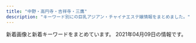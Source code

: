 ```yaml
---
title: "中野・高円寺・吉祥寺・三鷹"
description: "キーワード別にの巨乳アジアン・チャイナエステ嬢情報をまとめました。"
---
```


新着画像と新着キーワードをまとめています。
2021年04月09日の情報です。

<DmmAffiliateIns />
<KeywordTable
  shops={
    [
    {
        "keywords": {
            "D": 7,
            "E": 1,
            "86": 6,
            "85": 1
        },
        "url": "http://zeanfio.tokyo/",
        "name": "\u611b\u306e\u6d77",
        "img_links": [
            "http://zeanfio.tokyo/uploads/210401/1-21040115504V30.jpg",
            "http://zeanfio.tokyo/picture/face.jpg",
            "http://zeanfio.tokyo/picture/top.jpg",
            "http://zeanfio.tokyo/uploads/200526/1-2005260T929410.jpg",
            "http://zeanfio.tokyo/uploads/200826/1-200R61240062U.jpg",
            "http://zeanfio.tokyo/picture/s_staff.png",
            "http://zeanfio.tokyo/picture/face_bj1.png",
            "http://zeanfio.tokyo/uploads/210401/1-210401155019443.jpg",
            "http://zeanfio.tokyo/uploads/200613/1-20061313545XI.jpg",
            "http://zeanfio.tokyo/picture/pick.jpg",
            "http://zeanfio.tokyo/picture/room4.jpg",
            "http://zeanfio.tokyo/picture/room1.jpg",
            "http://zeanfio.tokyo/uploads/200826/1-200R612391O57.jpg",
            "http://zeanfio.tokyo/uploads/200826/1-200R6123J3U4.jpg",
            "http://zeanfio.tokyo/uploads/200826/1-200R6123K2943.jpg",
            "http://zeanfio.tokyo/picture/news.jpg",
            "http://zeanfio.tokyo/uploads/200826/1-200R612401XN.jpg",
            "http://zeanfio.tokyo/picture/room3.jpg",
            "http://zeanfio.tokyo/uploads/200826/1-200R61240505J.jpg",
            "http://zeanfio.tokyo/uploads/200615/1-200615130103941.jpg",
            "http://zeanfio.tokyo/picture/room2.jpg",
            "http://zeanfio.tokyo/uploads/200826/1-200R612392D44.jpg",
            "http://zeanfio.tokyo/uploads/200525/1-2005251AZ0391.jpg",
            "http://zeanfio.tokyo/uploads/200826/1-200R612410XQ.jpg"
        ],
        "station": "JR\u5409\u7965\u5bfa\u99c5\u5317\u53e3"
    },
    {
        "station": "JR\u4e2d\u91ce\u99c5\u5357\u53e3",
        "name": "\u591c\u6765\u9999",
        "img_links": [
            "http://www.come0.work/templets/default/picture/sys1.jpg",
            "http://www.come0.work/uploads/201110/1-201110102F2323.jpg",
            "http://www.come0.work/templets/default/picture/tit4.jpg",
            "http://www.come0.work/templets/default/picture/tit1.jpg",
            "http://www.come0.work/templets/default/picture/top01.png",
            "http://www.come0.work/templets/default/picture/top02.png",
            "http://www.come0.work/templets/default/picture/footer.png",
            "http://www.come0.work/{dede:global.cfg_templets_skin/}/picture/cg02.jpg",
            "http://www.come0.work/templets/default/picture/tit3.jpg",
            "http://www.come0.work/templets/default/picture/tit2.jpg",
            "http://www.come0.work/templets/default/picture/tit5.jpg",
            "http://www.come0.work/templets/default/picture/top03.png",
            "http://www.come0.work/{dede:global.cfg_templets_skin/}/picture/cg01.jpg",
            "http://www.come0.work/templets/default/picture/stal.png",
            "http://www.come0.work/uploads/201102/1-201102105649605.jpg",
            "http://www.come0.work/uploads/201102/1-201102105636225.jpg"
        ],
        "keywords": {
            "\u4e73": 1
        },
        "url": "http://www.come0.work/"
    },
    {
        "keywords": {
            "86": 6,
            "E": 3,
            "D": 3
        },
        "station": "JR\u9ad8\u5186\u5bfa\u99c5\u5357\u53e3",
        "img_links": [
            "http://aroma-relax.blue/images/an_4_01.jpg",
            "http://aroma-relax.blue/images/slider/slide1.png",
            "http://aroma-relax.blue/images/staff_images/cg07.jpg",
            "http://aroma-relax.blue/images/slider/slide3.png",
            "http://aroma-relax.blue/images/an_5_02.jpg",
            "http://aroma-relax.blue/images/a3.jpg",
            "http://aroma-relax.blue/images/staff_images/cg01.jpg",
            "http://aroma-relax.blue/images/an_6_01.jpg",
            "http://aroma-relax.blue/images/qr.jpg",
            "http://aroma-relax.blue/images/staff_images/cg08.jpg",
            "http://aroma-relax.blue/images/index_01.jpg",
            "http://aroma-relax.blue/images/a1.jpg",
            "http://aroma-relax.blue/images/no.png",
            "http://aroma-relax.blue/images/r4.jpg",
            "http://aroma-relax.blue/images/r6.jpg",
            "http://aroma-relax.blue/images/an_6_02.jpg",
            "http://aroma-relax.blue/images/r5.jpg",
            "http://aroma-relax.blue/images/staff_images/cg05.jpg",
            "http://aroma-relax.blue/images/r2.jpg",
            "http://aroma-relax.blue/images/an_4_02.jpg",
            "http://aroma-relax.blue/images/slider/slide1s.png",
            "http://aroma-relax.blue/images/slider/slide3s.png",
            "http://aroma-relax.blue/images/an_1_02.jpg",
            "http://aroma-relax.blue/images/staff_images/cg03.jpg",
            "http://aroma-relax.blue/images/line.jpg",
            "http://aroma-relax.blue/images/an_1_01.jpg",
            "http://aroma-relax.blue/images/slider/slide2.png",
            "http://aroma-relax.blue/images/an_3_01.jpg",
            "http://aroma-relax.blue/images/r1.jpg",
            "http://aroma-relax.blue/images/slider/slide2s.png",
            "http://aroma-relax.blue/images/an_5_01.jpg",
            "http://aroma-relax.blue/images/staff_images/cg02.jpg",
            "http://aroma-relax.blue/images/an_3_02.jpg",
            "http://aroma-relax.blue/images/an_2_02.jpg",
            "http://aroma-relax.blue/images/ff.jpg",
            "http://aroma-relax.blue/images/a4.jpg",
            "http://aroma-relax.blue/images/an_2_01.jpg",
            "http://aroma-relax.blue/images/staff_images/cg071.jpg",
            "http://aroma-relax.blue/images/r3.jpg",
            "http://aroma-relax.blue/images/a2.jpg"
        ],
        "name": "\u3086\u304d\u59eb",
        "url": "http://aroma-relax.blue/"
    },
    {
        "url": "http://jewelry-hak.xyz/",
        "name": "\u30a2\u30ef\u30a2\u30ef\u30d5\u30a7\u30a2\u30ea\u30fc",
        "img_links": [
            "http://jewelry-hak.xyz/_src/50627202/wechatimg585.jpg",
            "http://jewelry-hak.xyz/_src/38511721/wechatimg571.jpg",
            "http://jewelry-hak.xyz/_src/38511723/wechatimg569_20201101131633190.jpg",
            "http://jewelry-hak.xyz/_src/38511777/line.png",
            "http://jewelry-hak.xyz/_src/38511753/wechatimg47_20210118145652388.jpg",
            "http://jewelry-hak.xyz/_src/38513882/cam.jpg",
            "http://jewelry-hak.xyz/_src/38511785/cam2.jpg",
            "http://jewelry-hak.xyz/_src/53696935/wechatimg166.jpg",
            "http://jewelry-hak.xyz/_src/49642825/mmexport1604298600845.jpg",
            "http://jewelry-hak.xyz/_src/38511752/wechatimg47_20210118145652388.jpg",
            "http://jewelry-hak.xyz/_src/38511774/2.jpg",
            "http://jewelry-hak.xyz/_src/49611182/wechatimg48_20210118145652340.jpg",
            "http://jewelry-hak.xyz/_src/49618165/slider1.jpg",
            "http://jewelry-hak.xyz/_src/50627323/wechatimg691.jpg",
            "http://jewelry-hak.xyz/_src/50627318/wechatimg585.jpg",
            "http://jewelry-hak.xyz/_src/53696932/wechatimg169_20210226172333400.jpg",
            "http://jewelry-hak.xyz/_src/38511787/cam3.jpg",
            "http://jewelry-hak.xyz/_src/38513880/cam.jpg",
            "http://jewelry-hak.xyz/_src/50627215/wechatimg914.jpg",
            "http://jewelry-hak.xyz/_src/50627325/wechatimg691.jpg",
            "http://jewelry-hak.xyz/_src/39952823/line.png",
            "http://jewelry-hak.xyz/_src/38511781/img20200108162027140241.png",
            "http://jewelry-hak.xyz/_src/53696934/wechatimg166.jpg",
            "http://jewelry-hak.xyz/_src/50627328/wechatimg590.jpg",
            "http://jewelry-hak.xyz/_src/38625720/wechatimg541.jpg",
            "http://jewelry-hak.xyz/_src/38511786/cam2.jpg",
            "http://jewelry-hak.xyz/_src/50627206/wechatimg691.jpg",
            "http://jewelry-hak.xyz/_src/38511793/navinavi_02.png",
            "http://jewelry-hak.xyz/_src/53696950/line.png",
            "http://jewelry-hak.xyz/_src/38511789/cam4.jpg",
            "http://jewelry-hak.xyz/_src/38511746/wechatimg30.jpg",
            "http://jewelry-hak.xyz/_src/50627214/wechatimg914.jpg",
            "http://jewelry-hak.xyz/_src/49611181/wechatimg48_20210118145652340.jpg",
            "http://jewelry-hak.xyz/_src/38511760/wechatimg30.jpg",
            "http://jewelry-hak.xyz/_src/38511791/navinavi_01.png",
            "http://jewelry-hak.xyz/_src/50627315/wechatimg584_20201202144744254.jpg",
            "http://jewelry-hak.xyz/_src/38511776/4.jpg",
            "http://jewelry-hak.xyz/_src/38511779/line.png",
            "http://jewelry-hak.xyz/_src/38511754/wechatimg47_20210118145652388.jpg",
            "http://jewelry-hak.xyz/_src/53696931/wechatimg169_20210226172333400.jpg",
            "http://jewelry-hak.xyz/_src/50627227/wechatimg586.jpg",
            "http://jewelry-hak.xyz/_src/38511788/cam3.jpg",
            "http://jewelry-hak.xyz/_src/50627327/wechatimg590.jpg",
            "http://jewelry-hak.xyz/_src/50627225/wechatimg586.jpg",
            "http://jewelry-hak.xyz/_src/50627317/wechatimg584_20201202144744254.jpg",
            "http://jewelry-hak.xyz/_src/38511719/wechatimg570.jpg",
            "http://jewelry-hak.xyz/_src/53696936/wechatimg166.jpg",
            "http://jewelry-hak.xyz/_src/53696927/wechatimg169_20210226172333400.jpg",
            "http://jewelry-hak.xyz/_src/50627316/wechatimg584_20201202144744254.jpg",
            "http://jewelry-hak.xyz/_src/38511775/3.jpg",
            "http://jewelry-hak.xyz/_src/53696933/wechatimg169_20210226172333400.jpg",
            "http://jewelry-hak.xyz/_src/50627319/wechatimg585.jpg",
            "http://jewelry-hak.xyz/_src/38511750/wechatimg561.jpg",
            "http://jewelry-hak.xyz/_src/49611183/wechatimg48_20210118145652340.jpg",
            "http://jewelry-hak.xyz/_src/50627203/wechatimg585.jpg",
            "http://jewelry-hak.xyz/_src/50627213/wechatimg914.jpg",
            "http://jewelry-hak.xyz/_src/50627226/wechatimg586.jpg",
            "http://jewelry-hak.xyz/_src/53696926/wechatimg166.jpg",
            "http://jewelry-hak.xyz/_src/50627320/wechatimg585.jpg",
            "http://jewelry-hak.xyz/_src/38511751/wechatimg561.jpg",
            "http://jewelry-hak.xyz/_src/38511717/wechatimg568.jpg",
            "http://jewelry-hak.xyz/_src/50627324/wechatimg691.jpg",
            "http://jewelry-hak.xyz/_src/49618155/slider2.jpg",
            "http://jewelry-hak.xyz/_src/50627326/wechatimg590.jpg",
            "http://jewelry-hak.xyz/_src/38511749/wechatimg561.jpg",
            "http://jewelry-hak.xyz/_src/50627205/wechatimg691.jpg",
            "http://jewelry-hak.xyz/_src/38511790/cam4.jpg"
        ],
        "station": "JR\u9ad8\u5186\u5bfa\u99c5\u5317\u53e3",
        "keywords": {}
    },
    {
        "station": "\u4e0a\u77f3\u795e\u4e95\u99c5\u5357\u53e3",
        "img_links": [
            "http://www.yumenoie.aromanv.com/files/017.jpg",
            "http://www.yumenoie.aromanv.com/files/006.jpg",
            "http://www.yumenoie.aromanv.com/files/015-02.jpg",
            "http://www.yumenoie.aromanv.com/files/020-02.jpg",
            "http://www.yumenoie.aromanv.com/files/001-02.jpg",
            "http://www.yumenoie.aromanv.com/photo_news/upimg/473076013a2f5de951_0.jpg",
            "http://www.yumenoie.aromanv.com/photo_news/upimg/4060160640b183d8d9_0.jpg",
            "http://www.yumenoie.aromanv.com/files/004-02.jpg",
            "http://www.yumenoie.aromanv.com/files/020.jpg",
            "http://www.yumenoie.aromanv.com/files/014.jpg",
            "http://www.yumenoie.aromanv.com/files/002.jpg",
            "http://www.yumenoie.aromanv.com/files/011-02.jpg",
            "http://www.yumenoie.aromanv.com/images/m-top-right04.jpg",
            "http://www.yumenoie.aromanv.com/photo_news/upimg/2306160408316d7528_0.jpg",
            "http://www.yumenoie.aromanv.com/images/m-yejiao.jpg",
            "http://www.yumenoie.aromanv.com/photo_news/upimg/50542603347d614cd1_0.jpg",
            "http://www.yumenoie.aromanv.com/photo_news/upimg/402235fb7410b2aa2b_0.jpg",
            "http://www.yumenoie.aromanv.com/images/m-top-right02.jpg",
            "http://www.yumenoie.aromanv.com/files/009-02.jpg",
            "http://www.yumenoie.aromanv.com/files/013-02.jpg",
            "http://www.yumenoie.aromanv.com/images/call.png",
            "http://www.yumenoie.aromanv.com/files/012-02.jpg",
            "http://www.yumenoie.aromanv.com/photo_news/upimg/765155fc710510dd3a_0.jpg",
            "http://www.yumenoie.aromanv.com/files/012.jpg",
            "http://www.yumenoie.aromanv.com/files/003-02.jpg",
            "http://www.yumenoie.aromanv.com/files/010.jpg",
            "http://www.yumenoie.aromanv.com/files/014-02.jpg",
            "http://www.yumenoie.aromanv.com/images/m-top-right03.jpg",
            "http://www.yumenoie.aromanv.com/files/022-02.jpg",
            "http://www.yumenoie.aromanv.com/photo_news/upimg/94881604b1c6bc3848_0.jpg",
            "http://www.yumenoie.aromanv.com/files/007.jpg",
            "http://www.yumenoie.aromanv.com/files/009.jpg",
            "http://www.yumenoie.aromanv.com/files/002-02.jpg",
            "http://www.yumenoie.aromanv.com/files/001.jpg",
            "http://www.yumenoie.aromanv.com/files/022.jpg",
            "http://www.yumenoie.aromanv.com/files/006-02.jpg",
            "http://www.yumenoie.aromanv.com/files/011.jpg",
            "http://www.yumenoie.aromanv.com/files/016-02.jpg",
            "http://www.yumenoie.aromanv.com/files/004.jpg",
            "http://www.yumenoie.aromanv.com/files/018-02.jpg",
            "http://www.yumenoie.aromanv.com/images/m-head.jpg",
            "http://www.yumenoie.aromanv.com/files/021-02.jpg",
            "http://www.yumenoie.aromanv.com/files/007-02.jpg",
            "http://www.yumenoie.aromanv.com/files/021.jpg",
            "http://www.yumenoie.aromanv.com/files/017-02.jpg",
            "http://www.yumenoie.aromanv.com/images/m-top02.jpg",
            "http://www.yumenoie.aromanv.com/files/010-02.jpg",
            "http://www.yumenoie.aromanv.com/files/015.jpg",
            "http://www.yumenoie.aromanv.com/images/m-top-right01.jpg",
            "http://www.yumenoie.aromanv.com/files/013.jpg",
            "http://www.yumenoie.aromanv.com/images/m-left.jpg",
            "http://www.yumenoie.aromanv.com/files/005-02.jpg",
            "http://www.yumenoie.aromanv.com/images/top-left01.jpg",
            "http://www.yumenoie.aromanv.com/files/016.jpg",
            "http://www.yumenoie.aromanv.com/files/005.jpg",
            "http://www.yumenoie.aromanv.com/files/019-02.jpg",
            "http://www.yumenoie.aromanv.com/files/018.jpg",
            "http://www.yumenoie.aromanv.com/files/019.jpg",
            "http://www.yumenoie.aromanv.com/files/003.jpg",
            "http://www.yumenoie.aromanv.com/images/m-right.jpg"
        ],
        "url": "http://www.yumenoie.aromanv.com/",
        "name": "\u5922\u306e\u5bb6",
        "keywords": {
            "F": 2,
            "87": 24,
            "86": 16,
            "D": 30,
            "C": 8
        }
    },
    {
        "name": "\u521d\u604b",
        "keywords": {},
        "station": "JR\u9ad8\u5186\u5bfa\u99c5\u5317\u53e3",
        "url": "http://www.hanabira.work/",
        "img_links": [
            "http://www.hanabira.work/img/images/nav_02.png",
            "http://www.hanabira.work/img/images/nav_04.png",
            "http://www.hanabira.work/img/images/nav_06.png",
            "http://www.hanabira.work/img/02.jpg",
            "http://www.hanabira.work/img/01.jpg",
            "http://www.hanabira.work/img/images/nav_01.png",
            "http://www.hanabira.work/img/images/nav_05.png",
            "http://www.hanabira.work/img/03.jpg",
            "http://www.hanabira.work/img/images/nav_03.png"
        ]
    },
    {
        "name": "SPA ONLY ONE",
        "img_links": [],
        "keywords": {},
        "station": "JR\u837b\u7aaa\u99c5\u5317\u53e3",
        "url": "http://spa-only-one.jpn.mn/"
    },
    {
        "name": "\u30b0\u30ec\u30fc\u30b9",
        "url": "http://grace-ogikubo.link/",
        "img_links": [
            "http://grace-ogikubo.link/_src/18502430/slider.jpg",
            "http://grace-ogikubo.link/_src/39132552/img20200128123935549821.png",
            "http://grace-ogikubo.link/_src/18502379/ss3.png",
            "http://grace-ogikubo.link/_src/46513792/img20180515000939366224.png",
            "http://grace-ogikubo.link/_src/18502256/_dsf0551-hdr.jpg",
            "http://grace-ogikubo.link/_src/18502399/img20160907020750279447.png",
            "http://grace-ogikubo.link/_src/18502375/img20160907013331366028.png",
            "http://grace-ogikubo.link/_src/36050681/img20191009182552057053.png",
            "http://grace-ogikubo.link/_src/33847581/img20190304223459260987.png",
            "http://grace-ogikubo.link/_src/18502383/line4.png",
            "http://grace-ogikubo.link/_src/18502409/slider1.jpg",
            "http://grace-ogikubo.link/_src/38258161/img20191226185648441738.png",
            "http://grace-ogikubo.link/_src/22329262/img20180515003004409500.png",
            "http://grace-ogikubo.link/_src/18502255/wechatimg584_20190422220534557.jpg",
            "http://grace-ogikubo.link/_src/18502311/img20160905232411911726.png",
            "http://grace-ogikubo.link/_src/18502313/img20160905232432223316.png",
            "http://grace-ogikubo.link/_src/33848822/img20190708123951442965.png",
            "http://grace-ogikubo.link/_src/18502272/line1.png",
            "http://grace-ogikubo.link/_src/38258164/img20191226185648441738.png",
            "http://grace-ogikubo.link/_src/33848820/img20180515000939321049.png",
            "http://grace-ogikubo.link/_src/33848818/img20190304223459260987.png",
            "http://grace-ogikubo.link/_src/18502374/img20160907013313231455.png",
            "http://grace-ogikubo.link/_src/46513773/img20191210193133198345.png",
            "http://grace-ogikubo.link/_src/18502373/img20160907013250266894.png",
            "http://grace-ogikubo.link/_src/33847588/img20190708123951442965.png",
            "http://grace-ogikubo.link/_src/18502372/img20160907013218046305.png",
            "http://grace-ogikubo.link/_src/18502420/img20191001122905775719.png",
            "http://grace-ogikubo.link/_src/18502416/2.jpg",
            "http://grace-ogikubo.link/_src/18502412/1.jpg",
            "http://grace-ogikubo.link/_src/18502259/gg1.png",
            "http://grace-ogikubo.link/_src/18502408/slider4.jpg",
            "http://grace-ogikubo.link/_src/46513734/img20180515000939349207.png",
            "http://grace-ogikubo.link/_src/18502332/sign.png",
            "http://grace-ogikubo.link/_src/18502268/sign.png",
            "http://grace-ogikubo.link/_src/46513788/img20180515000939349207.png",
            "http://grace-ogikubo.link/_src/18502414/wechatimg276.jpg",
            "http://grace-ogikubo.link/_src/18502424/img20180520131800398045.png",
            "http://grace-ogikubo.link/_src/18502270/xxxx.png",
            "http://grace-ogikubo.link/_src/18502317/img20160905232518927313.png",
            "http://grace-ogikubo.link/_src/18502252/sign.png",
            "http://grace-ogikubo.link/_src/49556483/img20201029190543267488.png",
            "http://grace-ogikubo.link/_src/33847584/img20180515000939321049.png",
            "http://grace-ogikubo.link/_src/46513791/img20191210193133198345.png",
            "http://grace-ogikubo.link/_src/18502282/bloc.png",
            "http://grace-ogikubo.link/_src/46513721/img20180515000939399763.png",
            "http://grace-ogikubo.link/_src/46513779/img20180515000939366224.png",
            "http://grace-ogikubo.link/_src/18502283/toho.png",
            "http://grace-ogikubo.link/_src/36050696/img20191009182552057053.png",
            "http://grace-ogikubo.link/_src/18502497/img20180515000939360533.png",
            "http://grace-ogikubo.link/_src/46513781/img20200128123935549821.png",
            "http://grace-ogikubo.link/_src/22326430/sign.png",
            "http://grace-ogikubo.link/_src/18502422/img20191001123048353708.png",
            "http://grace-ogikubo.link/_src/18502258/_dsf0569.jpg",
            "http://grace-ogikubo.link/_src/18502341/sign.png",
            "http://grace-ogikubo.link/_src/22329248/img20180515000939399763.png",
            "http://grace-ogikubo.link/_src/18502309/img20160905232400497638.png",
            "http://grace-ogikubo.link/_src/18502327/img20160906032301604001.png",
            "http://grace-ogikubo.link/_src/51290507/img20210326150646798632.png",
            "http://grace-ogikubo.link/_src/18502350/ss1.png",
            "http://grace-ogikubo.link/_src/18502435/img20180514232217540570.png",
            "http://grace-ogikubo.link/_src/18502284/tel2.png",
            "http://grace-ogikubo.link/_src/18502410/slider2.jpg",
            "http://grace-ogikubo.link/_src/48517939/img20201002172121373632.png",
            "http://grace-ogikubo.link/_src/18502411/slider3.jpg",
            "http://grace-ogikubo.link/_src/48517942/img20201002172121418956.png",
            "http://grace-ogikubo.link/_src/18502257/_dsf0560.jpg",
            "http://grace-ogikubo.link/_src/49556469/img20201029190543267488.png",
            "http://grace-ogikubo.link/_src/18502315/img20160905232445224246.png",
            "http://grace-ogikubo.link/_src/48518202/img20201002172121373632.png",
            "http://grace-ogikubo.link/_src/48518203/img20201002172121418956.png",
            "http://grace-ogikubo.link/_src/18502254/wechatimg583_20190422220513214.jpg",
            "http://grace-ogikubo.link/_src/18502260/gg2.png"
        ],
        "station": "JR\u837b\u7aaa\u99c5\u5317\u53e3",
        "keywords": {}
    },
    {
        "keywords": {},
        "url": "http://twocats.jps.mn/",
        "station": "JR\u963f\u4f50\u30f6\u8c37\u99c5\u5357\u53e3",
        "name": "\u4e21\u53ea\u732b\u30fb\u30ea\u30e3\u30f3\u30c1\u30fc\u30e2\u30fc",
        "img_links": []
    },
    {
        "url": "http://flower.este.work/",
        "img_links": [
            "http://flower.este.work/road02.jpg",
            "http://flower.este.work/road01.jpg",
            "http://flower.este.work/tel-c3a2f172a4364233cf4953ba8413cf3ce106683e214ac163f0bcec0a8d4147e4.png",
            "http://flower.este.work/2/uploadimg/1588680350.jpg",
            "http://flower.este.work/2/uploadimg/1605325605.jpg",
            "http://flower.este.work/2/uploadimg/1582955908.jpg",
            "http://flower.este.work/2/uploadimg/1605325559.jpg",
            "http://flower.este.work/2/uploadimg/1594008592.jpg",
            "http://flower.este.work/road04.jpg",
            "http://flower.este.work/2/uploadimg/1582956017.jpg",
            "http://flower.este.work/2/uploadimg/1605327663.jpg",
            "http://flower.este.work/road03.jpg",
            "http://flower.este.work/clock-5cc2bd5bcb7451b383ea47c700e43ebef3d82c1ed848c3d687cdd456fbe5589c.png",
            "http://flower.este.work/2/uploadimg/1605325806.jpg",
            "http://flower.este.work/2/uploadimg/1582956078.jpg"
        ],
        "station": "JR\u5409\u7965\u5bfa\u99c5\u5317\u53e3",
        "name": "Flower",
        "keywords": {
            "83": 10,
            "90": 22,
            "D": 22,
            "84": 22,
            "C": 10,
            "E": 44,
            "88": 22
        }
    },
    {
        "keywords": {},
        "img_links": [
            "http://relax-esthe.blue/images/cg1.jpg",
            "http://relax-esthe.blue/images/s1.jpg",
            "http://relax-esthe.blue/images/s2.jpg",
            "http://relax-esthe.blue/images/mobile.jpg",
            "http://relax-esthe.blue/images/cg2.jpg",
            "http://relax-esthe.blue/images/s3.jpg",
            "http://relax-esthe.blue/images/bnr200.jpg",
            "http://relax-esthe.blue/images/cg4.jpg",
            "http://relax-esthe.blue/images/cg3.jpg",
            "http://relax-esthe.blue/images/s5.jpg"
        ],
        "url": "http://relax-esthe.blue/",
        "station": "\u4e95\u837b\u99c5\u5357\u53e3",
        "name": "Cherry-\u30c1\u30a7\u30ea\u30fc-"
    },
    {
        "url": "http://sei-ren.work/",
        "name": "\u6e05\u604b \uff5e\u305b\u3044\u308c\u3093\uff5e",
        "keywords": {},
        "img_links": [
            "http://sei-ren.work/staff/moe.jpg",
            "http://sei-ren.work/sp/images/newsb.png",
            "http://sei-ren.work/img/haru1.png",
            "http://sei-ren.work/staff/sizuka.jpg",
            "http://sei-ren.work/images/sys2.jpg",
            "http://sei-ren.work/sp/img/riri1.png",
            "http://sei-ren.work/images/interior_t.jpg",
            "http://sei-ren.work/sp/images/e2.jpg",
            "http://sei-ren.work/sp/images/sisu_t.jpg",
            "http://sei-ren.work/sp/images/sys2.jpg",
            "http://sei-ren.work/images/b1.jpg",
            "http://sei-ren.work/images/sm.jpg",
            "http://sei-ren.work/sp/images/news.jpg",
            "http://sei-ren.work/sp/images/int1.jpg",
            "http://sei-ren.work/sp/images/e6.jpg",
            "http://sei-ren.work/staff/haru.jpg",
            "http://sei-ren.work/staff/riri.jpg",
            "http://sei-ren.work/images/staff_t.jpg",
            "http://sei-ren.work/sp/images/sisu1.png",
            "http://sei-ren.work/sp/images/s3.jpg",
            "http://sei-ren.work/sp/menu/sisu.jpg",
            "http://sei-ren.work/images/sys3.jpg",
            "http://sei-ren.work/sp/images/sys1.jpg",
            "http://sei-ren.work/sp/images/sys4.png",
            "http://sei-ren.work/sp/img/moe1.png",
            "http://sei-ren.work/img/sizuka1.png",
            "http://sei-ren.work/images/b2.jpg",
            "http://sei-ren.work/sp/images/staff_t.jpg",
            "http://sei-ren.work/sp/menu/staff.jpg",
            "http://sei-ren.work/sp/images/e4.jpg",
            "http://sei-ren.work/sp/images/e5.jpg",
            "http://sei-ren.work/images/sys1.jpg",
            "http://sei-ren.work/sp/images/sys3.jpg",
            "http://sei-ren.work/sp/staff/riri.jpg",
            "http://sei-ren.work/sp/images/ac1.jpg",
            "http://sei-ren.work/sp/images/rec.jpg",
            "http://sei-ren.work/sp/staff/haru.jpg",
            "http://sei-ren.work/images/sys4.jpg",
            "http://sei-ren.work/sp/images/s2.jpg",
            "http://sei-ren.work/sp/img/haru1.png",
            "http://sei-ren.work/sp/images/interior_t.jpg",
            "http://sei-ren.work/images/head.jpg",
            "http://sei-ren.work/sp/images/int2.png",
            "http://sei-ren.work/sp/menu/interior.jpg",
            "http://sei-ren.work/img/riri1.png",
            "http://sei-ren.work/images/int2.jpg",
            "http://sei-ren.work/images/tg.jpg",
            "http://sei-ren.work/sp/menu/top.jpg",
            "http://sei-ren.work/sp/images/head.jpg",
            "http://sei-ren.work/sp/images/e1.jpg",
            "http://sei-ren.work/sp/staff/sizuka.jpg",
            "http://sei-ren.work/sp/staff/moe.jpg",
            "http://sei-ren.work/sp/img/sizuka1.png",
            "http://sei-ren.work/sp/images/s4.jpg",
            "http://sei-ren.work/sp/images/e3.jpg",
            "http://sei-ren.work/images/news.jpg",
            "http://sei-ren.work/sp/images/topgirl.jpg",
            "http://sei-ren.work/sp/images/tel.jpg",
            "http://sei-ren.work/img/moe1.png",
            "http://sei-ren.work/images/rec.jpg",
            "http://sei-ren.work/images/int1.jpg",
            "http://sei-ren.work/images/b3.jpg",
            "http://sei-ren.work/sp/images/footer.png"
        ],
        "station": "JR\u897f\u837b\u7aaa\u99c5\u5317\u53e3"
    },
    {
        "url": "http://hasuko.work/",
        "img_links": [],
        "keywords": {},
        "station": "JR\u897f\u837b\u7aaa\u99c5\u5357\u53e3",
        "name": "\u306f\u3059\u3053"
    },
    {
        "name": "\u30e9\u30ad\u30e5\u30a2",
        "url": "http://lacure.oks.bz/",
        "keywords": {
            "D": 2,
            "C": 2,
            "\u30bb\u30af\u30b7\u30fc": 3,
            "87": 1,
            "86": 2,
            "85": 1
        },
        "station": "JR\u837b\u7aaa\u99c5\u5357\u53e3",
        "img_links": [
            "http://lacure.oks.bz/photos/sites/19/2020/06/2020062110315080.jpg",
            "http://lacure.oks.bz/photos/sites/19/2021/01/2021011112261964.jpg",
            "http://lacure.oks.bz/images/1.jpg",
            "http://lacure.oks.bz/images/room1.jpg",
            "http://lacure.oks.bz/photos/sites/19/2021/01/2021011112261455.jpg",
            "http://lacure.oks.bz/photos/sites/19/2017/06/staff1-e1523757806454.jpg",
            "http://lacure.oks.bz/images/m4.jpg",
            "http://lacure.oks.bz/images/room4.jpg",
            "http://lacure.oks.bz/photos/sites/19/2021/01/2021011112261995.jpg",
            "http://lacure.oks.bz/images/face_bj1.png",
            "http://lacure.oks.bz/photos/sites/19/2021/01/2021011112261794.jpg",
            "http://lacure.oks.bz/images/top.jpg",
            "http://lacure.oks.bz/images/room2.jpg",
            "http://lacure.oks.bz/images/m2.jpg",
            "http://lacure.oks.bz/images/m1.jpg",
            "http://lacure.oks.bz/photos/sites/19/2021/01/2021011112261781.jpg",
            "http://lacure.oks.bz/images/face.jpg",
            "http://lacure.oks.bz/photos/sites/19/2021/01/2021011112261516.jpg",
            "http://lacure.oks.bz/photos/sites/19/2021/01/202101111226158.jpg",
            "http://lacure.oks.bz/photos/sites/19/2021/01/2021011112261833.jpg",
            "http://lacure.oks.bz/photos/sites/19/2021/01/2021011112261593.jpg",
            "http://lacure.oks.bz/photos/sites/19/2021/01/202101111226185.jpg",
            "http://lacure.oks.bz/photos/sites/19/2021/01/2021011112394134.jpg",
            "http://lacure.oks.bz/photos/sites/19/2021/01/2021011112443789.jpg",
            "http://lacure.oks.bz/photos/sites/19/2021/01/2021011112261830.jpg",
            "http://lacure.oks.bz/images/news.jpg",
            "http://lacure.oks.bz/images/room3.jpg",
            "http://lacure.oks.bz/photos/sites/19/2021/01/2021011112261714.jpg",
            "http://lacure.oks.bz/photos/sites/19/2021/01/2021011112261438.jpg",
            "http://lacure.oks.bz/images/mobile.jpg",
            "http://lacure.oks.bz/images/s_staff.png",
            "http://lacure.oks.bz/photos/sites/19/2021/01/2021010611082189.jpg",
            "http://lacure.oks.bz/images/m3.jpg",
            "http://lacure.oks.bz/images/pick.jpg",
            "http://lacure.oks.bz/photos/sites/19/2021/01/2021011112393578.jpg"
        ]
    },
    {
        "name": "\u30e6\u30a6\u30a2\u30f3\u30c9\u30df\u30fc",
        "station": "JR\u4e2d\u91ce\u99c5\u5317\u53e3",
        "keywords": {
            "C": 4,
            "D": 17
        },
        "img_links": [
            "https://yu-rinpa.tokyo/wp-content/uploads/2019/06/1sahioaja.jpg",
            "https://yu-rinpa.tokyo/wp-content/themes/este/img/3.jpg",
            "https://yu-rinpa.tokyo/wp-content/themes/este/img/top-img01.png",
            "https://yu-rinpa.tokyo/wp-content/uploads/2019/06/3shiaosja.jpg",
            "https://yu-rinpa.tokyo/wp-content/themes/este/img/tel01.png",
            "https://yu-rinpa.tokyo/wp-content/uploads/2019/06/1saihoaujaa.jpg",
            "https://yu-rinpa.tokyo/wp-content/themes/este/img/top-img03.png",
            "https://yu-rinpa.tokyo/wp-content/themes/este/img/top-img02.png",
            "https://yu-rinpa.tokyo/wp-content/uploads/2019/06/1sahuishjasa.jpg",
            "https://yu-rinpa.tokyo/wp-content/themes/este/img/top-img04.png",
            "https://yu-rinpa.tokyo/wp-content/themes/este/img/tel.png",
            "https://yu-rinpa.tokyo/wp-content/uploads/2018/12/warestd78.jpg",
            "https://yu-rinpa.tokyo/wp-content/themes/este/img/1.jpg",
            "https://yu-rinpa.tokyo/wp-content/themes/este/img/4.jpg",
            "https://yu-rinpa.tokyo/wp-content/themes/este/img/2.jpg",
            "https://yu-rinpa.tokyo/wp-content/uploads/2018/12/4388fd7381a30d84934c3516c70a269a.jpg"
        ],
        "url": "https://yu-rinpa.tokyo/"
    },
    {
        "name": "Angelica\u30fb\u30a2\u30f3\u30b8\u30a7\u30ea\u30ab",
        "station": "JR\u4e2d\u91ce\u99c5\u5357\u53e3",
        "keywords": {
            "\u30bb\u30af\u30b7\u30fc": 1
        },
        "url": "http://heal-rlx.com/",
        "img_links": [
            "http://heal-rlx.com/images/gallery/gallery02.jpg",
            "http://heal-rlx.com/scdl/staff/10132.jpg",
            "http://heal-rlx.com/images/gallery/gallery01.jpg",
            "http://heal-rlx.com/images/access/road3.jpg",
            "http://heal-rlx.com/scdl/staff/10131.jpg",
            "http://heal-rlx.com/scdl/staff/10111.jpg",
            "http://heal-rlx.com/scdl/staff/10051.jpg",
            "http://heal-rlx.com/images/campaign2.jpg",
            "http://heal-rlx.com/images/access/road2.jpg",
            "http://heal-rlx.com/scdl/staff/10041.jpg",
            "http://heal-rlx.com/scdl/staff/10122.jpg",
            "http://heal-rlx.com/images/access/roaddm.png",
            "http://heal-rlx.com/scdl/staff/10071.jpg",
            "http://heal-rlx.com/scdl/staff/10121.jpg",
            "http://heal-rlx.com/scdl/staff/10011.jpg",
            "http://heal-rlx.com/scdl/staff/10102.jpg",
            "http://heal-rlx.com/images/campaign1.jpg",
            "http://heal-rlx.com/images/gallery/gallery03.jpg",
            "http://heal-rlx.com/scdl/staff/10101.jpg",
            "http://heal-rlx.com/images/sptel.png",
            "http://heal-rlx.com/images/access/kanban.jpg",
            "http://heal-rlx.com/images/rec.jpg",
            "http://heal-rlx.com/scdl/staff/10031.jpg",
            "http://heal-rlx.com/images/access/road4.jpg",
            "http://heal-rlx.com/images/sptod.png",
            "http://heal-rlx.com/scdl/staff/10141.jpg",
            "http://heal-rlx.com/images/access/road1.jpg"
        ]
    },
    {
        "station": "JR\u4e2d\u91ce\u99c5\u5357\u53e3",
        "img_links": [
            "http://yumi-haru.work/img/s8.jpg",
            "http://yumi-haru.work/sp/img/s8.jpg",
            "http://yumi-haru.work/sp/img/sta12.jpg",
            "http://yumi-haru.work/sp/img/pc.jpg",
            "http://yumi-haru.work/img/sta11.jpg",
            "http://yumi-haru.work/img/nos.jpg",
            "http://yumi-haru.work/img/mo.png",
            "http://yumi-haru.work/sp/img/t-r.jpg",
            "http://yumi-haru.work/sp/img/sys.jpg",
            "http://yumi-haru.work/sp/img/s3.jpg",
            "http://yumi-haru.work/sp/img/s12.jpg",
            "http://yumi-haru.work/sp/img/time.jpg",
            "http://yumi-haru.work/sp/img/tel.jpg",
            "http://yumi-haru.work/img/s3.jpg",
            "http://yumi-haru.work/img/s11.jpg",
            "http://yumi-haru.work/img/s2.jpg",
            "http://yumi-haru.work/img/sta3.jpg",
            "http://yumi-haru.work/sp/img/t-s.jpg",
            "http://yumi-haru.work/sp/img/acc.jpg",
            "http://yumi-haru.work/img/sta8.jpg",
            "http://yumi-haru.work/sp/img/add.jpg",
            "http://yumi-haru.work/img/sta12.jpg",
            "http://yumi-haru.work/sp/img/s11.jpg",
            "http://yumi-haru.work/sp/img/t-a.jpg",
            "http://yumi-haru.work/sp/img/sta11.jpg",
            "http://yumi-haru.work/img/top2.png",
            "http://yumi-haru.work/sp/img/botton.jpg",
            "http://yumi-haru.work/sp/img/tel2.jpg",
            "http://yumi-haru.work/img/s12.jpg",
            "http://yumi-haru.work/sp/img/pic.jpg",
            "http://yumi-haru.work/sp/img/info.jpg",
            "http://yumi-haru.work/sp/img/t-o.jpg",
            "http://yumi-haru.work/sp/img/sta3.jpg",
            "http://yumi-haru.work/img/th.png",
            "http://yumi-haru.work/sp/img/t-t.jpg",
            "http://yumi-haru.work/img/acc.jpg",
            "http://yumi-haru.work/sp/img/tit.jpg",
            "http://yumi-haru.work/img/bb.png"
        ],
        "keywords": {
            "85": 2,
            "88": 4,
            "86": 3,
            "D": 2
        },
        "name": "\u3086\u307f\u306e\u306f\u308b",
        "url": "http://yumi-haru.work/"
    },
    {
        "url": "http://www.aroma-rosa.info/",
        "img_links": [
            "http://www.aroma-rosa.info/files/015-03.jpg",
            "http://www.aroma-rosa.info/files/002-02.jpg",
            "http://www.aroma-rosa.info/files/008-02.jpg",
            "http://www.aroma-rosa.info/files/015.jpg",
            "http://www.aroma-rosa.info/images/m6.jpg",
            "http://www.aroma-rosa.info/images/m2.jpg",
            "http://www.aroma-rosa.info/files/014-03.jpg",
            "http://www.aroma-rosa.info/files/005-03.jpg",
            "http://www.aroma-rosa.info/files/004-03.jpg",
            "http://www.aroma-rosa.info/files/004-02.jpg",
            "http://www.aroma-rosa.info/files/006-03.jpg",
            "http://www.aroma-rosa.info/images/rsubt5.png",
            "http://www.aroma-rosa.info/images/b-online.png",
            "http://www.aroma-rosa.info/files/014.jpg",
            "http://www.aroma-rosa.info/images/slider-img002.jpg",
            "http://www.aroma-rosa.info/images/b-tel.png",
            "http://www.aroma-rosa.info/files/003.jpg",
            "http://www.aroma-rosa.info/files/006.jpg",
            "http://www.aroma-rosa.info/files/016.jpg",
            "http://www.aroma-rosa.info/images/rsubt4.png",
            "http://www.aroma-rosa.info/files/013-02.jpg",
            "http://www.aroma-rosa.info/images/rsubt3.png",
            "http://www.aroma-rosa.info/files/002-03.jpg",
            "http://www.aroma-rosa.info/images/m3.jpg",
            "http://www.aroma-rosa.info/files/013-03.jpg",
            "http://www.aroma-rosa.info/images/m4.jpg",
            "http://www.aroma-rosa.info/files/016-02.jpg",
            "http://www.aroma-rosa.info/files/003-02.jpg",
            "http://www.aroma-rosa.info/files/014-02.jpg",
            "http://www.aroma-rosa.info/files/008-03.jpg",
            "http://www.aroma-rosa.info/images/rsubt2.png",
            "http://www.aroma-rosa.info/images/rsubt7.png",
            "http://www.aroma-rosa.info/files/006-02.jpg",
            "http://www.aroma-rosa.info/images/slider-img001.jpg",
            "http://www.aroma-rosa.info/files/008.jpg",
            "http://www.aroma-rosa.info/files/003-03.jpg",
            "http://www.aroma-rosa.info/images/tel2.png",
            "http://www.aroma-rosa.info/files/013.jpg",
            "http://www.aroma-rosa.info/files/002.jpg",
            "http://www.aroma-rosa.info/files/016-03.jpg",
            "http://www.aroma-rosa.info/images/rsubt6.png",
            "http://www.aroma-rosa.info/files/005.jpg",
            "http://www.aroma-rosa.info/files/015-02.jpg",
            "http://www.aroma-rosa.info/images/m1.jpg",
            "http://www.aroma-rosa.info/images/rsubt1.png",
            "http://www.aroma-rosa.info/files/005-02.jpg",
            "http://www.aroma-rosa.info/files/004.jpg"
        ],
        "station": "JR\u837b\u7aaa\u99c5\u897f\u53e3",
        "name": "\u30ed\u30fc\u30b6",
        "keywords": {
            "86": 8,
            "D": 56,
            "88": 8,
            "C": 24,
            "87": 32,
            "84": 8,
            "85": 24
        }
    },
    {
        "url": "http://relax-free.info/rose/",
        "station": "JR\u6771\u4e2d\u91ce\u99c5\u897f\u53e3",
        "keywords": {
            "C": 1
        },
        "name": "\u30ed\u30fc\u30ba",
        "img_links": [
            "http://relax-free.info/rose/images/bill5.jpg",
            "http://relax-free.info/rose/images/bar-sejutu.png",
            "http://relax-free.info/rose/images/t1.jpg",
            "http://relax-free.info/rose/images/t2.jpg",
            "http://relax-free.info/rose/images/t3.jpg",
            "http://relax-free.info/rose/images/s1.jpg",
            "http://relax-free.info/rose/images/t4.jpg",
            "http://relax-free.info/rose/images/s2.jpg",
            "http://relax-free.info/rose/images/bill2.jpg",
            "http://relax-free.info/rose/images/s3.jpg",
            "http://relax-free.info/rose/images/bar-greeting.png",
            "http://relax-free.info/rose/images/bill3.jpg",
            "http://relax-free.info/rose/images/bill4.jpg",
            "http://relax-free.info/rose/images/bill1.jpg",
            "http://relax-free.info/rose/images/s4.jpg"
        ]
    },
    {
        "keywords": {},
        "url": "https://firelady.iest.info/",
        "name": "Candle \uff5e\u30ad\u30e3\u30f3\u30c9\u30eb\uff5e",
        "station": "JR\u837b\u7aaa\u99c5\u5357\u53e3",
        "img_links": []
    },
    {
        "name": "\u6fc0\u5b89\u7f8e\u4eba",
        "url": "http://happy.esnavi.work/",
        "station": "JR\u4e2d\u91ce\u99c5\u5317\u53e3",
        "keywords": {
            "C": 13,
            "88": 4,
            "\u80f8": 1,
            "89": 8,
            "90": 12
        },
        "img_links": [
            "http://happy.esnavi.work/room4.jpg",
            "http://happy.esnavi.work/2/uploadimg/1591883779.jpeg",
            "http://happy.esnavi.work/top.jpg",
            "http://happy.esnavi.work/2/uploadimg/1592499472.jpeg",
            "http://happy.esnavi.work/2/uploadimg/1595870725.jpeg",
            "http://happy.esnavi.work/2/uploadimg/1591884128.jpeg",
            "http://happy.esnavi.work/mobile.jpg",
            "http://happy.esnavi.work/room1.jpg",
            "http://happy.esnavi.work/2/uploadimg/1593433507.jpeg",
            "http://happy.esnavi.work/room2.jpg",
            "http://happy.esnavi.work/2/uploadimg/1592489482.jpeg",
            "http://happy.esnavi.work/room3.jpg"
        ]
    },
    {
        "keywords": {},
        "url": "http://aes-heal.com/",
        "station": "\u4e0a\u77f3\u795e\u4e95\u99c5\u5317\u53e3",
        "name": "\u91d1\u306e\u6708",
        "img_links": []
    },
    {
        "img_links": [
            "http://suityuka.info/i/images/yuri1.jpg",
            "http://www.suityuka.info/images/m03.jpg",
            "http://www.suityuka.info/images/m04.jpg",
            "http://suityuka.info/images/m04.jpg",
            "http://suityuka.info/i/gals/miki1.jpg",
            "http://www.suityuka.info/i/images/yuri1.jpg",
            "http://suityuka.info/images/m03.jpg",
            "http://suityuka.info/img/miho1.jpg",
            "http://suityuka.info/img/rumi1.jpg",
            "http://www.suityuka.info/images/m02.jpg",
            "http://suityuka.info/i/gals/yuri1.jpg",
            "http://suityuka.info/img/miki1.jpg",
            "http://suityuka.info/img/yuri1.jpg",
            "http://www.suityuka.info/img/miki1.jpg",
            "http://www.suityuka.info/img/yuri1.jpg",
            "http://www.suityuka.info/img/miho1.jpg",
            "http://suityuka.info/img/mihoi1.jpg",
            "http://suityuka.info/i/gals/miho1.jpg",
            "http://suityuka.info/i/gals/rumi1.jpg",
            "http://suityuka.info/images/m02.jpg"
        ],
        "url": "http://suityuka.info/",
        "station": "\u4e2d\u91ce\u5742\u4e0a\u99c5A1\u53e3",
        "name": "\u6c34\u4e2d\u82b1",
        "keywords": {
            "88": 6,
            "89": 6,
            "85": 2
        }
    },
    {
        "keywords": {},
        "station": "JR\u963f\u4f50\u30f6\u8c37\u99c5\u5317\u53e3",
        "name": "\u693f",
        "url": "http://massage.black/",
        "img_links": [
            "http://massage.black/images/kan.jpg",
            "http://massage.black/images/img04.jpg",
            "http://massage.black/images/img02.jpg",
            "http://massage.black/images/info.png",
            "http://massage.black/images/s03.jpg",
            "http://massage.black/images/qr.jpg",
            "http://massage.black/images/s02.jpg",
            "http://massage.black/images/s01.jpg"
        ]
    },
    {
        "url": "http://relaxbest.net",
        "img_links": [
            "http://relaxbest.net/staffPhoto/b20200904172838.jpg",
            "http://relaxbest.net/staffPhoto/s20200202033738.jpg",
            "http://relaxbest.net/staffPhoto/s20200904172838.jpg",
            "http://relaxbest.net/staffPhoto/b20200804090123.jpg",
            "http://relaxbest.net/uploadfiles/images/campaignRelaxbest3.jpg",
            "http://relaxbest.net/images/returnBtn.png",
            "http://relaxbest.net/js/sliderLine/slide_next.png",
            "http://relaxbest.net/images/store/05.jpg",
            "http://relaxbest.net/staffPhoto/b20210212144336.jpg",
            "http://relaxbest.net/js/sliderLine/slide_prev.png",
            "http://relaxbest.net/images/store/02.jpg",
            "http://relaxbest.net/staffPhoto/s20200804090123.jpg",
            "http://relaxbest.net/staffPhoto/b20200202033738.jpg",
            "http://relaxbest.net/images/store/03.jpg",
            "http://relaxbest.net/staffPhoto/s20210212144336.jpg",
            "http://relaxbest.net/images/store/04.jpg",
            "http://relaxbest.net/images/store/01.jpg"
        ],
        "keywords": {
            "84": 1
        },
        "name": "\u7965\u60a6 \u3057\u3087\u3046\u3048\u3064",
        "station": "\u9dfa\u30ce\u5bae\u99c5\u5317\u53e3"
    },
    {
        "url": "http://ms-heal.com/",
        "name": "\u9b54\u732b",
        "img_links": [
            "http://ms-heal.com/images/053.jpg",
            "http://ms-heal.com/images/13.jpg",
            "http://ms-heal.com/images/12.jpg",
            "http://ms-heal.com/images/n3.jpg",
            "http://ms-heal.com/images/11.jpg",
            "http://ms-heal.com/images/05.jpg",
            "http://ms-heal.com/images/083.jpg",
            "http://ms-heal.com/images/top1.jpg",
            "http://ms-heal.com/images/04.jpg",
            "http://ms-heal.com/images/n1.jpg",
            "http://ms-heal.com/images/new1.jpg",
            "http://ms-heal.com/images/07.jpg",
            "http://ms-heal.com/images/131.jpg",
            "http://ms-heal.com/images/15.jpg",
            "http://ms-heal.com/images/14.jpg",
            "http://ms-heal.com/images/082.jpg",
            "http://ms-heal.com/images/116.jpg",
            "http://ms-heal.com/images/01.jpg",
            "http://ms-heal.com/images/117.jpg",
            "http://ms-heal.com/images/tiao.jpg",
            "http://ms-heal.com/images/m1.jpg",
            "http://ms-heal.com/images/052.jpg",
            "http://ms-heal.com/images/girl.jpg",
            "http://ms-heal.com/images/02.jpg",
            "http://ms-heal.com/images/09.jpg",
            "http://ms-heal.com/images/tel.png",
            "http://ms-heal.com/images/s_cast.png",
            "http://ms-heal.com/images/08.jpg",
            "http://ms-heal.com/images/06.jpg",
            "http://ms-heal.com/images/03.jpg"
        ],
        "station": "JR\u9ad8\u5186\u5bfa\u99c5\u5357\u53e3",
        "keywords": {}
    },
    {
        "station": "JR\u897f\u837b\u7aaa\u99c5\u5357\u53e3",
        "name": "\u3084\u3059\u3089\u304e\u51e6 \u82b1\u697d",
        "url": "https://www.kagura.tokyo/",
        "img_links": [
            "https://static.wixstatic.com/media/11062b_8b93d3d5a6584b69893408bb08e64122f000.jpg",
            "https://static.wixstatic.com/media/3f1889_df432e03872140c38add5b2746291971~mv2_d_1280_4830_s_2.png",
            "https://static.wixstatic.com/media/3f1889_365a1c01b11e45068c4432b93f9c4bae~mv2.png",
            "https://static.wixstatic.com/media/3f1889_e91341eb203e4243bc92a5de17a173e2~mv2.png",
            "https://static.wixstatic.com/media/3f1889_ab8d2cf7913a412283ba6a9b444d2a6e~mv2.png",
            "https://static.wixstatic.com/media/3f1889_769941b5f63d44329a1797c335d938ee~mv2.png",
            "https://static.wixstatic.com/media/3f1889_b2ad94435dcc41d48061128dfcb8c3f7~mv2.jpg",
            "https://static.wixstatic.com/media/3f1889_d5863990d0fb4ec5be54d7f6e68f3d5f~mv2.png",
            "https://static.wixstatic.com/media/3f1889_8e4787061f714a468e91941852cf1eec~mv2_d_1599_4320_s_2.jpg",
            "https://static.wixstatic.com/media/3f1889_734d04c2a52d4e95afc0c103f98beb36~mv2.jpg",
            "https://static.wixstatic.com/media/11062b_2042bb7351284f0f982e4787d37415e6f000.jpg",
            "https://static.wixstatic.com/media/11062b_84f0c9aa252b4b2ab1114febc012eacbf000.jpg",
            "https://static.wixstatic.com/media/3f1889_42006b8157ef484d90a6ac233fe797a4~mv2_d_2300_3517_s_2.png",
            "https://static.wixstatic.com/media/3f1889_fcd9b2e88eaf4467b0d433f465f82e29~mv2.jpg",
            "https://static.wixstatic.com/media/3f1889_4226cbeddf7748148aaa35a3610a72fc~mv2.jpg",
            "https://static.wixstatic.com/media/3f1889_31b52551f2694c2f911b20e71ef2b3b2~mv2_d_2700_1600_s_2.jpg",
            "https://static.wixstatic.com/media/3f1889_e08002fe3dc5483bb4f41c310e86f794~mv2.jpg",
            "https://static.wixstatic.com/media/3f1889_8c2e9b0dd6a64ae4baaf64673e8f3f0f~mv2.jpg",
            "https://static.wixstatic.com/media/11062b_adfb71c8d3184c0da6217c56e72cfd34f000.jpg"
        ],
        "keywords": {}
    },
    {
        "keywords": {
            "C": 12,
            "86": 8,
            "D": 12,
            "85": 8,
            "87": 8
        },
        "name": "\u30ea\u30e9\u30af\u30bc\u30fc\u30b7\u30e7\u30f3\u83ef",
        "station": "\u6771\u9ad8\u5186\u5bfa\u99c5",
        "url": "http://www.relaxation-hana.xyz/",
        "img_links": [
            "http://www.relaxation-hana.xyz/files/005-02.jpg",
            "http://www.relaxation-hana.xyz/files/008-02.jpg",
            "http://www.relaxation-hana.xyz/images/icon_tel.png",
            "http://www.relaxation-hana.xyz/images/index_sm.png",
            "http://www.relaxation-hana.xyz/files/007-02.jpg",
            "http://www.relaxation-hana.xyz/images/icon_top.png",
            "http://www.relaxation-hana.xyz/files/004.jpg",
            "http://www.relaxation-hana.xyz/files/008.jpg",
            "http://www.relaxation-hana.xyz/files/001-03.jpg",
            "http://www.relaxation-hana.xyz/files/001.jpg",
            "http://www.relaxation-hana.xyz/files/008-03.jpg",
            "http://www.relaxation-hana.xyz/files/001-02.jpg",
            "http://www.relaxation-hana.xyz/files/004-02.jpg",
            "http://www.relaxation-hana.xyz/files/005-03.jpg",
            "http://www.relaxation-hana.xyz/files/006.jpg",
            "http://www.relaxation-hana.xyz/files/005.jpg",
            "http://www.relaxation-hana.xyz/images/icon_staff.png",
            "http://www.relaxation-hana.xyz/images/icon_info.png",
            "http://www.relaxation-hana.xyz/files/007.jpg",
            "http://www.relaxation-hana.xyz/images/mainImg_sub.jpg",
            "http://www.relaxation-hana.xyz/files/004-03.jpg",
            "http://www.relaxation-hana.xyz/files/007-03.jpg",
            "http://www.relaxation-hana.xyz/images/btn2.png",
            "http://www.relaxation-hana.xyz/files/006-03.jpg",
            "http://www.relaxation-hana.xyz/files/006-02.jpg"
        ]
    },
    {
        "url": "http://yuyu.est-u.com/",
        "station": "\u4e0a\u4e95\u8349\u99c5\u5357\u53e3",
        "keywords": {
            "C": 7
        },
        "name": "\u3086\u3046\u3086\u3046",
        "img_links": [
            "http://yuyu.est-u.com/images/staff_11a.jpg",
            "http://yuyu.est-u.com/images/index_02.jpg",
            "http://yuyu.est-u.com/images/index_01.jpg",
            "http://yuyu.est-u.com/staff/moe/1.jpg",
            "http://yuyu.est-u.com/images/s1.jpg"
        ]
    },
    {
        "station": "\u897f\u837b\u7aaa\u99c5\u5317\u53e3",
        "img_links": [
            "http://cutiehoney.estx.net/images/s1.jpg",
            "http://cutiehoney.estx.net/staff/1/1.jpg",
            "http://cutiehoney.estx.net/images/new_08.jpg",
            "http://cutiehoney.estx.net/images/index_07.jpg",
            "http://cutiehoney.estx.net/images/new_10.jpg",
            "http://cutiehoney.estx.net/images/staff_06.jpg",
            "http://cutiehoney.estx.net/staff/2/1.jpg",
            "http://cutiehoney.estx.net/images/index_10.jpg",
            "http://cutiehoney.estx.net/images/index_05.jpg",
            "http://cutiehoney.estx.net/images/index_04.jpg",
            "http://cutiehoney.estx.net/images/index_11.jpg",
            "http://cutiehoney.estx.net/images/staff_08.jpg",
            "http://cutiehoney.estx.net/staff/3/1.jpg",
            "http://cutiehoney.estx.net/images/s2.jpg",
            "http://cutiehoney.estx.net/images/index_02.jpg",
            "http://cutiehoney.estx.net/images/s3.jpg"
        ],
        "keywords": {},
        "name": "Cutie Honey \uff5e\u30ad\u30e5\u30fc\u30c6\u30a3\u30fc\u30cf\u30cb\u30fc\uff5e",
        "url": "http://cutiehoney.estx.net/"
    },
    {
        "name": "Aroma Flower\uff5e\u30a2\u30ed\u30de\u30d5\u30e9\u30ef\u30fc\uff5e",
        "station": "JR\u963f\u4f50\u30f6\u8c37\u99c5\u5357\u53e3",
        "img_links": [
            "https://aro-flower.com/wp-content/themes/este/img/top-img01.png",
            "https://aro-flower.com/wp-content/themes/este/img/3.jpg",
            "https://aro-flower.com/wp-content/uploads/2020/12/3908765sa.jpg",
            "https://aro-flower.com/wp-content/themes/este/img/top-img03.png",
            "https://aro-flower.com/wp-content/themes/este/img/1.jpg",
            "https://aro-flower.com/wp-content/uploads/2018/12/tyfugihojska.jpg",
            "https://aro-flower.com/wp-content/themes/este/img/top-img03b.png",
            "https://aro-flower.com/wp-content/themes/este/img/4.jpg",
            "https://aro-flower.com/wp-content/uploads/2020/12/2908765sa.jpg",
            "https://aro-flower.com/wp-content/themes/este/img/tel.png",
            "https://aro-flower.com/wp-content/uploads/2019/11/xcvbnmkpojihugy.jpg",
            "https://aro-flower.com/wp-content/themes/este/img/5.jpg",
            "https://aro-flower.com/wp-content/uploads/2020/12/1908765sa.jpg",
            "https://aro-flower.com/wp-content/themes/este/img/6.jpg",
            "https://aro-flower.com/wp-content/uploads/2020/10/0987654908765sa.jpg",
            "https://aro-flower.com/wp-content/uploads/2019/09/wasedrftyguihoj.jpg",
            "https://aro-flower.com/wp-content/uploads/2019/01/sahoaaxsjlklslkla.jpg",
            "https://aro-flower.com/wp-content/uploads/2019/03/srdtyfugih.jpg",
            "https://aro-flower.com/wp-content/themes/este/img/2.jpg",
            "https://aro-flower.com/wp-content/themes/este/img/tel01.png"
        ],
        "keywords": {
            "G": 3,
            "E": 11,
            "D": 16,
            "\u80f8": 3
        },
        "url": "https://aro-flower.com/"
    },
    {
        "img_links": [
            "http://www.amanni.work/images/sys1.jpg",
            "http://www.amanni.work/images/s4.jpg",
            "http://www.amanni.work/images/news.jpg",
            "http://www.amanni.work/images/int2.jpg",
            "http://www.amanni.work/images/s3.jpg",
            "http://www.amanni.work/images/head.jpg",
            "http://www.amanni.work/img/aya1.jpg",
            "http://www.amanni.work/images/4.jpg",
            "http://www.amanni.work/images/s2.jpg",
            "http://www.amanni.work/images/2.jpg",
            "http://www.amanni.work/images/ta.jpg",
            "http://www.amanni.work/images/interior_t.jpg",
            "http://www.amanni.work/images/tel.jpg",
            "http://www.amanni.work/images/sys2.jpg",
            "http://www.amanni.work/images/int1.jpg",
            "http://www.amanni.work/img/yumi1.jpg",
            "http://www.amanni.work/img/hitomi1.jpg",
            "http://www.amanni.work/images/b1.jpg",
            "http://www.amanni.work/images/s1.png",
            "http://www.amanni.work/images/mobile.jpg",
            "http://www.amanni.work/images/3.jpg",
            "http://www.amanni.work/images/staff_t.jpg",
            "http://www.amanni.work/img/hana1.jpg",
            "http://www.amanni.work/images/ac1.jpg",
            "http://www.amanni.work/images/b2.jpg",
            "http://www.amanni.work/images/1.jpg",
            "http://www.amanni.work/images/s1.jpg"
        ],
        "name": "Amanda -\u30a2\u30de\u30f3\u30c0-",
        "station": "JR\u963f\u4f50\u30f6\u8c37\u99c5\u5357\u53e3",
        "url": "http://www.amanni.work/",
        "keywords": {}
    },
    {
        "img_links": [
            "http://esthe-taiwanspa.com/img/mask05.jpg",
            "http://esthe-taiwanspa.com/img/corona-5.jpg",
            "http://esthe-taiwanspa.com/img/megu01.jpg",
            "http://esthe-taiwanspa.com/img/pagetop.png",
            "http://esthe-taiwanspa.com/img/corona-4.jpg",
            "http://esthe-taiwanspa.com/img/tel_img.png",
            "http://esthe-taiwanspa.com/img/nana2.jpg",
            "http://esthe-taiwanspa.com/img/mizuho03.jpg",
            "http://esthe-taiwanspa.com/img/topbg02.jpg",
            "http://esthe-taiwanspa.com/img/mask04.jpg",
            "http://esthe-taiwanspa.com/img/honoka02.jpg",
            "http://esthe-taiwanspa.com/img/hitomi3.jpg",
            "http://esthe-taiwanspa.com/img/head_img.png",
            "http://esthe-taiwanspa.com/img/mask01.jpg",
            "http://esthe-taiwanspa.com/img/sara2.jpg",
            "http://esthe-taiwanspa.com/img/emi001.jpg",
            "http://esthe-taiwanspa.com/img/erika01.jpg",
            "http://esthe-taiwanspa.com/img/kasumi.jpg",
            "http://esthe-taiwanspa.com/img/mask03.jpg",
            "http://esthe-taiwanspa.com/img/rei02.jpg",
            "http://esthe-taiwanspa.com/img/photo_01.jpg",
            "http://esthe-taiwanspa.com/img/mami.jpg",
            "http://esthe-taiwanspa.com/img/mask02.jpg",
            "http://esthe-taiwanspa.com/img/anna.png",
            "http://esthe-taiwanspa.com/img/corona-3.jpg",
            "http://esthe-taiwanspa.com/img/hina.jpg",
            "http://esthe-taiwanspa.com/img/ami.jpg",
            "http://esthe-taiwanspa.com/img/yuki.jpg",
            "http://esthe-taiwanspa.com/img/aya001.jpg",
            "http://esthe-taiwanspa.com/img/sara002.jpg",
            "http://esthe-taiwanspa.com/img/corona-2.jpg"
        ],
        "station": "JR\u837b\u7aaa\u99c5\u897f\u53e3",
        "name": "\u53f0\u6e7eSpa",
        "url": "http://esthe-taiwanspa.com/",
        "keywords": {}
    },
    {
        "keywords": {},
        "img_links": [
            "http://hanabi.iest.jp/images/staff_image/staff_06a.jpg",
            "http://hanabi.iest.jp/images/massage/massage_03a.jpg",
            "http://hanabi.iest.jp/images/home/top.jpg",
            "http://hanabi.iest.jp/images/top/top_02.jpg",
            "http://hanabi.iest.jp/images/top/top_08.png",
            "http://hanabi.iest.jp/images/top/top_01.jpg",
            "http://hanabi.iest.jp/images/staff_image/staff_06b.jpg",
            "http://hanabi.iest.jp/images/staff_one/staff_ba.png",
            "http://hanabi.iest.jp/images/demo/slider/images/slide3.png",
            "http://hanabi.iest.jp/images/massage/massage_02b.jpg",
            "http://hanabi.iest.jp/images/massage/massage_04a.jpg",
            "http://hanabi.iest.jp/images/staff_image/staff_04b.jpg",
            "http://hanabi.iest.jp/images/home/index_11.jpg",
            "http://hanabi.iest.jp/images/demo/slider/images/slide1.png",
            "http://hanabi.iest.jp/images/staff_image/staff_03b.jpg",
            "http://hanabi.iest.jp/images/demo/slider/images/slide2.png",
            "http://hanabi.iest.jp/images/massage/massage_04b.jpg",
            "http://hanabi.iest.jp/images/massage/massage_01b.jpg",
            "http://hanabi.iest.jp/images/massage/massage_02a.jpg",
            "http://hanabi.iest.jp/images/top/top_04.jpg",
            "http://hanabi.iest.jp/images/staff_image/staff_01a.jpg",
            "http://hanabi.iest.jp/images/staff_image/staff_05b.jpg",
            "http://hanabi.iest.jp/images/top/top_06.jpg",
            "http://hanabi.iest.jp/images/top/top_03.jpg",
            "http://hanabi.iest.jp/images/massage/massage_03b.jpg",
            "http://hanabi.iest.jp/images/index_page_top.png",
            "http://hanabi.iest.jp/images/staff_image/staff_05a.jpg",
            "http://hanabi.iest.jp/images/massage/massage_la.jpg",
            "http://hanabi.iest.jp/images/staff/staff_top.png",
            "http://hanabi.iest.jp/images/home/index_tel.jpg",
            "http://hanabi.iest.jp/images/home/index_13.jpg",
            "http://hanabi.iest.jp/images/top/top_05.jpg",
            "http://hanabi.iest.jp/images/staff_image/staff_04a.jpg",
            "http://hanabi.iest.jp/images/staff_image/staff_03a.jpg",
            "http://hanabi.iest.jp/images/massage/massage_01a.jpg"
        ],
        "name": "\u82b1\u706b",
        "station": "\u6b66\u8535\u95a2\u99c5\u5357\u53e3",
        "url": "http://hanabi.iest.jp/"
    },
    {
        "name": "\u3089\u304f\u3089\u304f",
        "station": "\u4e2d\u4e95\u99c5\u5357\u53e3",
        "keywords": {},
        "url": "http://e-excel.work/",
        "img_links": [
            "http://e-excel.work/images/2.jpg",
            "http://e-excel.work/images/rec1.png",
            "http://e-excel.work/images/head.jpg",
            "http://e-excel.work/img/rina1.jpg",
            "http://e-excel.work/images/4.jpg",
            "http://e-excel.work/images/rec2.png",
            "http://e-excel.work/images/tel.png",
            "http://e-excel.work/img/aoi1.jpg",
            "http://e-excel.work/images/sys.png",
            "http://e-excel.work/images/int2.png",
            "http://e-excel.work/img/yuyu1.jpg",
            "http://e-excel.work/images/news.jpg",
            "http://e-excel.work/images/staff_t.png",
            "http://e-excel.work/images/1.jpg",
            "http://e-excel.work/images/mobile.png",
            "http://e-excel.work/images/tr.png",
            "http://e-excel.work/images/int1.jpg",
            "http://e-excel.work/img/mio1.jpg",
            "http://e-excel.work/images/interior_t.png",
            "http://e-excel.work/images/3.jpg",
            "http://e-excel.work/images/concept.jpg"
        ]
    },
    {
        "station": "JR\u4e2d\u91ce\u99c5\u5317\u53e3",
        "name": "\u3075\u308c\u3042\u3044",
        "url": "http://fureai-massage.info/",
        "keywords": {
            "C": 9,
            "D": 6,
            "84": 2,
            "86": 2,
            "85": 6,
            "E": 2
        },
        "img_links": [
            "http://fureai-massage.info/i/img/acc3.jpg",
            "http://fureai-massage.info/i/img/r1.jpg",
            "http://fureai-massage.info/i/img/acc4.jpg",
            "http://fureai-massage.info/img/botton.jpg",
            "http://fureai-massage.info/i/img/st4.jpg",
            "http://fureai-massage.info/i/img/st28.jpg",
            "http://fureai-massage.info/i/img/st6.jpg",
            "http://fureai-massage.info/img/st6.jpg",
            "http://fureai-massage.info/i/img/r2.jpg",
            "http://fureai-massage.info/img/st28.jpg",
            "http://fureai-massage.info/img/st7.jpg",
            "http://fureai-massage.info/i/img/acc2.jpg",
            "http://fureai-massage.info/img/mo.png",
            "http://fureai-massage.info/img/st2.jpg",
            "http://fureai-massage.info/img/acc4.jpg",
            "http://fureai-massage.info/img/acc2.jpg",
            "http://fureai-massage.info/img/st4.jpg",
            "http://fureai-massage.info/img/fla.jpg",
            "http://fureai-massage.info/i/img/st2.jpg",
            "http://fureai-massage.info/i/img/acc1.jpg",
            "http://fureai-massage.info/i/img/r3.jpg",
            "http://fureai-massage.info/img/acc1.jpg",
            "http://fureai-massage.info/i/img/st7.jpg",
            "http://fureai-massage.info/img/acc3.jpg",
            "http://fureai-massage.info/i/img/r4.jpg"
        ]
    },
    {
        "name": "\u30d0\u30ca\u30ca",
        "station": "\u4e0a\u77f3\u795e\u4e95\u99c5\u5357\u53e3",
        "url": "http://arm-esthe.com/",
        "img_links": [
            "http://arm-esthe.com/staff/rika/01.jpg",
            "http://arm-esthe.com/staff/maya/01.jpg",
            "http://arm-esthe.com/staff/kaori/01.jpg",
            "http://arm-esthe.com/staff/ann/01.jpg",
            "http://arm-esthe.com/images/news_bj3.jpg",
            "http://arm-esthe.com/images/s_news.png",
            "http://arm-esthe.com/images/top.jpg",
            "http://arm-esthe.com/staff/sakura/01.jpg",
            "http://arm-esthe.com/images/staff_bj3.jpg",
            "http://arm-esthe.com/images/s_link.png",
            "http://arm-esthe.com/images/staff0.jpg",
            "http://arm-esthe.com/staff/nana/01.jpg",
            "http://arm-esthe.com/images/s_staff.png"
        ],
        "keywords": {}
    },
    {
        "station": "JR\u9ad8\u5186\u5bfa\u99c5\u5357\u53e3",
        "name": "\u3082\u307f\u30fc\u3086",
        "url": "http://f-rlx.xyz/",
        "keywords": {
            "87": 5,
            "C": 5,
            "86": 5,
            "D": 5
        },
        "img_links": [
            "http://f-rlx.xyz/s/uploads/02.jpg",
            "http://f-rlx.xyz/images/upload/thumb/612c61f669752eb1.jpg",
            "http://f-rlx.xyz/images/02.jpg",
            "http://f-rlx.xyz/girl/02.jpg",
            "http://f-rlx.xyz/images/index_20.jpg",
            "http://f-rlx.xyz/images/index_23.jpg",
            "http://f-rlx.xyz/images/index_28.jpg",
            "http://f-rlx.xyz/images/upload/thumb/939a60785cc7a167.jpg",
            "http://f-rlx.xyz/s/image/nav_manga.png",
            "http://f-rlx.xyz/s/images/slider/prev.png",
            "http://f-rlx.xyz/s/images/service_01.png",
            "http://f-rlx.xyz/images/info.jpg",
            "http://f-rlx.xyz/s/images/kanban.jpg",
            "http://f-rlx.xyz/images/index_29.jpg",
            "http://f-rlx.xyz/images/index_19.jpg",
            "http://f-rlx.xyz/s/uploads/06.jpg",
            "http://f-rlx.xyz/s/uploads/08.jpg",
            "http://f-rlx.xyz/images/upload/thumb/0365bf78f9f1e225.jpg",
            "http://f-rlx.xyz/images/03.jpg",
            "http://f-rlx.xyz/images/index_09.jpg",
            "http://f-rlx.xyz/images/rec.jpg",
            "http://f-rlx.xyz/images/index_03.jpg",
            "http://f-rlx.xyz/s/images/slider/3.jpg",
            "http://f-rlx.xyz/images/index_07.jpg",
            "http://f-rlx.xyz/s/image/nav_top.png",
            "http://f-rlx.xyz/images/upload/thumb/ca7495be19fbf15b.jpg",
            "http://f-rlx.xyz/s/images/t3.jpg",
            "http://f-rlx.xyz/images/upload/thumb/12c7dee67ce9a3ec.jpg",
            "http://f-rlx.xyz/images/index_24.jpg",
            "http://f-rlx.xyz/s/images/t4.jpg",
            "http://f-rlx.xyz/s/images/t1.jpg",
            "http://f-rlx.xyz/images/upload/thumb/b40c9bdbc5a67fd9.jpg",
            "http://f-rlx.xyz/images/upload/thumb/740e5dec2ca54806.jpg",
            "http://f-rlx.xyz/s/images/service_03.png",
            "http://f-rlx.xyz/images/index_05.jpg",
            "http://f-rlx.xyz/images/rec_11.jpg",
            "http://f-rlx.xyz/images/index_06.jpg",
            "http://f-rlx.xyz/images/index_02.jpg",
            "http://f-rlx.xyz/girl/04.jpg",
            "http://f-rlx.xyz/s/image/nav_topics.png",
            "http://f-rlx.xyz/s/images/okubokomachi.jpg",
            "http://f-rlx.xyz/images/upload/thumb/f4775f16c6fc9aa2.jpg",
            "http://f-rlx.xyz/s/image/nav_cast.png",
            "http://f-rlx.xyz/images/upload/thumb/ce903c0949e659f6.jpg",
            "http://f-rlx.xyz/images/staff_11.jpg",
            "http://f-rlx.xyz/images/01.jpg",
            "http://f-rlx.xyz/images/index_21.jpg",
            "http://f-rlx.xyz/images/upload/thumb/02f5c6f80e764efa.jpg",
            "http://f-rlx.xyz/images/index_12.jpg",
            "http://f-rlx.xyz/s/images/tel.png",
            "http://f-rlx.xyz/girl/03.jpg",
            "http://f-rlx.xyz/s/image/nav_hotel.png",
            "http://f-rlx.xyz/images/index_08.jpg",
            "http://f-rlx.xyz/s/images/slider/next.png",
            "http://f-rlx.xyz/s/images/iphone.png",
            "http://f-rlx.xyz/girl/06.jpg",
            "http://f-rlx.xyz/s/images/t2.jpg",
            "http://f-rlx.xyz/images/index_15.jpg",
            "http://f-rlx.xyz/images/index_27.jpg",
            "http://f-rlx.xyz/s/images/pc.png",
            "http://f-rlx.xyz/s/images/top_2.jpg",
            "http://f-rlx.xyz/images/info_11.jpg",
            "http://f-rlx.xyz/images/upload/thumb/87360a30af268254.jpg",
            "http://f-rlx.xyz/images/upload/thumb/90170edff42fc458.jpg",
            "http://f-rlx.xyz/s/images/slider/1.jpg",
            "http://f-rlx.xyz/images/index_10.jpg",
            "http://f-rlx.xyz/s/image/nav_sys.png",
            "http://f-rlx.xyz/images/index_01.jpg",
            "http://f-rlx.xyz/images/upload/thumb/b5b618087f90a9f8.jpg",
            "http://f-rlx.xyz/images/index_16.jpg",
            "http://f-rlx.xyz/images/index_04.jpg",
            "http://f-rlx.xyz/images/index_17.jpg",
            "http://f-rlx.xyz/images/upload/thumb/2efa8499992b3a9c.jpg",
            "http://f-rlx.xyz/images/index_26.jpg",
            "http://f-rlx.xyz/images/index_13.jpg"
        ]
    },
    {
        "station": "JR\u837b\u7aaa\u99c5\u5317\u53e3",
        "keywords": {},
        "url": "https://pureheart.tokyo/",
        "img_links": [],
        "name": "Pure Heart"
    },
    {
        "keywords": {
            "E": 4,
            "\u4e73": 1,
            "86": 16,
            "C": 11,
            "D": 12,
            "87": 3,
            "85": 4,
            "88": 4
        },
        "img_links": [
            "http://xiretyuat.xyz/static/picture/tit_staff01.png",
            "http://xiretyuat.xyz/uploads/201215/1-2012151405433S.jpg",
            "http://xiretyuat.xyz/uploads/210319/1-21031916033XB.jpg",
            "http://xiretyuat.xyz/static/picture/tit_staff02.png",
            "http://xiretyuat.xyz/uploads/210127/1-21012G0344A00.jpg",
            "http://xiretyuat.xyz/uploads/210408/1-21040Q33H0N7.jpg",
            "http://xiretyuat.xyz/static/picture/sp_tit_new.png",
            "http://xiretyuat.xyz/static/picture/tit_new.png",
            "http://xiretyuat.xyz/uploads/210127/1-21012G0345B96.jpg",
            "http://xiretyuat.xyz/static/picture/sp_tit_staff02.png",
            "http://xiretyuat.xyz/static/picture/room4.jpg",
            "http://xiretyuat.xyz/uploads/210408/1-21040Q33G0920.jpg",
            "http://xiretyuat.xyz/uploads/210127/1-21012G03430533.jpg",
            "http://xiretyuat.xyz/uploads/210327/1-21032G53UQ59.jpg",
            "http://xiretyuat.xyz/uploads/210319/1-2103191603104W.jpg",
            "http://xiretyuat.xyz/static/picture/sp_tit_staff01.png",
            "http://xiretyuat.xyz/static/picture/room3.jpg",
            "http://xiretyuat.xyz/uploads/210408/1-21040Q33AR20.jpg",
            "http://xiretyuat.xyz/static/picture/room1.jpg",
            "http://xiretyuat.xyz/uploads/210319/1-21031916032G39.jpg",
            "http://xiretyuat.xyz/static/picture/img_tel.png",
            "http://xiretyuat.xyz/static/picture/top.jpg",
            "http://xiretyuat.xyz/static/picture/tit_therapist.png",
            "http://xiretyuat.xyz/images/1-1Z41911200GA.png",
            "http://xiretyuat.xyz/static/picture/maining.jpg",
            "http://xiretyuat.xyz/static/picture/room2.jpg",
            "http://xiretyuat.xyz/uploads/201215/1-201215140451403.jpg",
            "http://xiretyuat.xyz/uploads/201215/1-2012151405215G.jpg",
            "http://xiretyuat.xyz/static/picture/sp_tit_therapist.png"
        ],
        "station": "\u6b66\u8535\u95a2\u99c5\u5357\u53e3",
        "url": "http://xiretyuat.xyz/",
        "name": "\u4e00\u76ee\u60da\u308c"
    },
    {
        "img_links": [
            "https://su-rinpa.tokyo/wp-content/themes/este/img/tel.png",
            "https://su-rinpa.tokyo/wp-content/uploads/2019/11/8sakjhasasa.jpg",
            "https://su-rinpa.tokyo/wp-content/themes/este/img/top-img04.png",
            "https://su-rinpa.tokyo/wp-content/themes/este/img/top-img02.png",
            "https://su-rinpa.tokyo/wp-content/themes/este/img/3.jpg",
            "https://su-rinpa.tokyo/wp-content/themes/este/img/2.jpg",
            "https://su-rinpa.tokyo/wp-content/themes/este/img/4.jpg",
            "https://su-rinpa.tokyo/wp-content/themes/este/img/top-img01.png",
            "https://su-rinpa.tokyo/wp-content/themes/este/img/1.jpg",
            "https://su-rinpa.tokyo/wp-content/themes/este/img/tel01.png",
            "https://su-rinpa.tokyo/wp-content/uploads/2019/11/8sauika.jpg",
            "https://su-rinpa.tokyo/wp-content/uploads/2019/11/satuysa.jpg",
            "https://su-rinpa.tokyo/wp-content/uploads/2019/11/saaaaaaajksa.jpg"
        ],
        "keywords": {
            "D": 11,
            "E": 4
        },
        "station": "\u91ce\u65b9\u99c5\u5357\u53e3",
        "name": "\u6c34\u6676\u5bae-\u3059\u3044\u3057\u3087\u3046\u304d\u3085\u3046-",
        "url": "https://su-rinpa.tokyo/"
    },
    {
        "keywords": {},
        "url": "http://lh.estx.net/",
        "img_links": [
            "http://lh.estx.net/images/index_06.png",
            "http://lh.estx.net/images/index2_10.png",
            "http://lh.estx.net/images/index_16.png",
            "http://lh.estx.net/images/index_17.png",
            "http://lh.estx.net/images/index_07.png",
            "http://lh.estx.net/images/index_02.png",
            "http://lh.estx.net/images/index_11.png",
            "http://lh.estx.net/images/index_09.png",
            "http://lh.estx.net/staff/1.jpg",
            "http://lh.estx.net/images/index_04.png",
            "http://lh.estx.net/staff/2.jpg",
            "http://lh.estx.net/images/index_10.png",
            "http://lh.estx.net/staff/3.jpg",
            "http://lh.estx.net/images/staff_11.png",
            "http://lh.estx.net/images/index_15.png",
            "http://lh.estx.net/images/index_05.png",
            "http://lh.estx.net/images/index_13.png",
            "http://lh.estx.net/images/index_08.png",
            "http://lh.estx.net/staff/4.jpg",
            "http://lh.estx.net/images/index_19.png"
        ],
        "name": "Love Honey \uff5e\u30e9\u30d6\u30fb\u30cf\u30cb\u30fc\uff5e",
        "station": "JR\u897f\u837b\u7aaa\u99c5\u5317\u53e3"
    },
    {
        "station": "JR\u837b\u7aaa\u99c5\u5357\u53e3",
        "keywords": {},
        "url": "http://shunsui.msa.jp/",
        "name": "\u6625\u6c34 -\u30b7\u30e5\u30f3\u30b9\u30a4-",
        "img_links": [
            "http://shunsui.msa.jp/images/top/top_08.png",
            "http://shunsui.msa.jp/images/staff_image/staff_01a.jpg",
            "http://shunsui.msa.jp/images/staff/staff_top.png",
            "http://shunsui.msa.jp/images/top/top_03.jpg",
            "http://shunsui.msa.jp/images/staff_image/staff_05a.jpg",
            "http://shunsui.msa.jp/images/top/top_05.jpg",
            "http://shunsui.msa.jp/images/home/index_13.jpg",
            "http://shunsui.msa.jp/images/massage/massage_01a.jpg",
            "http://shunsui.msa.jp/images/demo/slider/images/slide1.png",
            "http://shunsui.msa.jp/images/top/top_02.jpg",
            "http://shunsui.msa.jp/images/staff_image/staff_04a.jpg",
            "http://shunsui.msa.jp/images/home/index_11.jpg",
            "http://shunsui.msa.jp/images/massage/massage_04a.jpg",
            "http://shunsui.msa.jp/images/staff_image/staff_04b.jpg",
            "http://shunsui.msa.jp/images/demo/slider/images/slide3.png",
            "http://shunsui.msa.jp/images/staff_one/staff_ba.png",
            "http://shunsui.msa.jp/images/staff_image/staff_06a.jpg",
            "http://shunsui.msa.jp/images/massage/massage_la.jpg",
            "http://shunsui.msa.jp/images/top/top_04.jpg",
            "http://shunsui.msa.jp/images/massage/massage_02b.jpg",
            "http://shunsui.msa.jp/images/massage/massage_04b.jpg",
            "http://shunsui.msa.jp/images/staff_image/staff_06b.jpg",
            "http://shunsui.msa.jp/images/massage/massage_03a.jpg",
            "http://shunsui.msa.jp/images/top/top_06.jpg",
            "http://shunsui.msa.jp/images/massage/massage_01b.jpg",
            "http://shunsui.msa.jp/images/staff_image/staff_03a.jpg",
            "http://shunsui.msa.jp/images/home/top.jpg",
            "http://shunsui.msa.jp/images/massage/massage_02a.jpg",
            "http://shunsui.msa.jp/images/staff_image/staff_05b.jpg",
            "http://shunsui.msa.jp/images/index_page_top.png",
            "http://shunsui.msa.jp/images/demo/slider/images/slide2.png",
            "http://shunsui.msa.jp/images/massage/massage_03b.jpg",
            "http://shunsui.msa.jp/images/top/top_01.jpg",
            "http://shunsui.msa.jp/images/home/index_tel.jpg"
        ]
    },
    {
        "name": "Lotus\u30fb\u30ed\u30fc\u30bf\u30b9",
        "keywords": {
            "87": 32,
            "90": 8,
            "E": 32,
            "86": 24,
            "F": 16,
            "D": 8,
            "88": 16,
            "C": 35,
            "82": 8
        },
        "url": "https://aroma-pure.tyo.cm/",
        "img_links": [
            "https://aroma-pure.tyo.cm/images/top.jpg",
            "https://aroma-pure.tyo.cm/photos/sites/21/2021/01/2021010414411693.jpg",
            "https://aroma-pure.tyo.cm/photos/sites/21/2021/03/2021031814170511.jpeg",
            "https://aroma-pure.tyo.cm/photos/sites/21/2021/02/202103051052307.jpeg",
            "https://aroma-pure.tyo.cm/photos/sites/21/2021/01/2021010414393769.jpeg",
            "https://aroma-pure.tyo.cm/images/info.jpg",
            "https://aroma-pure.tyo.cm/photos/sites/21/2021/01/202101041150360.jpg",
            "https://aroma-pure.tyo.cm/photos/sites/21/2021/01/2021010414382373.jpeg",
            "https://aroma-pure.tyo.cm/photos/sites/21/2021/01/2021010413124668.jpg",
            "https://aroma-pure.tyo.cm/images/zi_staff.png",
            "https://aroma-pure.tyo.cm/photos/sites/21/2021/01/2021010411582271.jpg",
            "https://aroma-pure.tyo.cm/images/staff_bj4.png",
            "https://aroma-pure.tyo.cm/photos/sites/21/2021/01/202101041312445.jpg",
            "https://aroma-pure.tyo.cm/photos/sites/21/2021/01/2021010411495688.jpg",
            "https://aroma-pure.tyo.cm/photos/sites/21/2021/02/2021021616401786.jpeg",
            "https://aroma-pure.tyo.cm/images/line1.png",
            "https://aroma-pure.tyo.cm/images/s_news.png",
            "https://aroma-pure.tyo.cm/photos/sites/21/2021/01/202101041441242.jpeg"
        ],
        "station": "\u65b0\u9ad8\u5186\u5bfa\u99c51\u756a\u51fa\u53e3"
    },
    {
        "name": "\u65b0\u53f0\u5317",
        "keywords": {
            "86": 6,
            "C": 12,
            "E": 3,
            "D": 3
        },
        "img_links": [
            "http://hakanai.tokyo/style/images/staff_line.png",
            "http://hakanai.tokyo/uploads/200903/1-200Z3144I92D.jpg",
            "http://hakanai.tokyo/style/images/room4.jpg",
            "http://hakanai.tokyo/style/images/top.png",
            "http://hakanai.tokyo/style/images/room3.jpg",
            "http://hakanai.tokyo/uploads/210112/1-210112161346461.jpg",
            "http://hakanai.tokyo/style/images/dt.jpg",
            "http://hakanai.tokyo/uploads/210112/1-210112151943312.jpg",
            "http://hakanai.tokyo/style/images/mobile.jpg",
            "http://hakanai.tokyo/uploads/201225/1-2012251A210T8.jpg",
            "http://hakanai.tokyo/uploads/210112/1-21011215202O45.jpg",
            "http://hakanai.tokyo/uploads/200903/1-200Z3144H2605.jpg",
            "http://hakanai.tokyo/uploads/201225/1-2012251A14GR.jpg",
            "http://hakanai.tokyo/uploads/200703/1-200F3144ZN57.jpg",
            "http://hakanai.tokyo/uploads/200903/1-200Z3144JG54.jpg",
            "http://hakanai.tokyo/plus/images/room5.jpg",
            "http://hakanai.tokyo/style/images/room1.jpg",
            "http://hakanai.tokyo/uploads/210112/1-21011216131CG.jpg",
            "http://hakanai.tokyo/style/images/room2.jpg",
            "http://hakanai.tokyo/uploads/201225/1-2012251A2024P.jpg",
            "http://hakanai.tokyo/uploads/210112/1-210112151422E5.jpg",
            "http://hakanai.tokyo/uploads/210112/1-210112161334V9.jpg",
            "http://hakanai.tokyo/style/images/end.jpg",
            "http://hakanai.tokyo/uploads/200703/1-200F314511G53.jpg",
            "http://hakanai.tokyo/style/images/bj3.png",
            "http://hakanai.tokyo/style/images/girl-z1.jpg",
            "http://hakanai.tokyo/style/images/girl-z2.jpg"
        ],
        "station": "JR\u9ad8\u5186\u5bfa\u99c5\u5317\u53e3",
        "url": "http://hakanai.tokyo/"
    },
    {
        "keywords": {
            "86": 1,
            "85": 1,
            "C": 2,
            "89": 2,
            "D": 1,
            "E": 1
        },
        "img_links": [
            "http://milktea.rankuens.com/css/nav/nav05.png",
            "http://milktea.rankuens.com/css/staff/staff01.png",
            "http://milktea.rankuens.com/css/staff/staff05.png",
            "http://milktea.rankuens.com/css/nav/nav01.png",
            "http://milktea.rankuens.com/css/tel.png",
            "http://milktea.rankuens.com/css/top01.png",
            "http://milktea.rankuens.com/css/staff/staff05-b.png",
            "http://milktea.rankuens.com/css/staff/staff04.png",
            "http://milktea.rankuens.com/css/nav/nav06.png",
            "http://milktea.rankuens.com/css/nav/nav04.png",
            "http://milktea.rankuens.com/css/nav/nav03.png",
            "http://milktea.rankuens.com/css/nav/nav02.png",
            "http://milktea.rankuens.com/css/staff/staff02.png"
        ],
        "name": "\u30df\u30eb\u30af\u30c6\u30a3\u30fc",
        "url": "http://milktea.rankuens.com/",
        "station": "JR\u9ad8\u5186\u5bfa\u99c5\u5317\u53e3"
    },
    {
        "keywords": {},
        "name": "Selene*\u30bb\u30ec\u30fc\u30cd",
        "img_links": [
            "http://www.es-selene.link/images/staff_t.png",
            "http://www.es-selene.link/sp/images/newsb.jpg",
            "http://www.es-selene.link/sp/images/sys5.jpg",
            "http://www.es-selene.link/sp/staff/miki.jpg",
            "http://www.es-selene.link/sp/images/ac1.jpg",
            "http://www.es-selene.link/sp/menu/staff.jpg",
            "http://www.es-selene.link/sp/images/int2.jpg",
            "http://www.es-selene.link/sp/staff/yuki.jpg",
            "http://www.es-selene.link/sp/images/top.jpg",
            "http://www.es-selene.link/img/miki1.jpg",
            "http://www.es-selene.link/sp/staff/sora.jpg",
            "http://www.es-selene.link/sp/staff/ena.jpg",
            "http://www.es-selene.link/sp/images/ameba.jpg",
            "http://www.es-selene.link/staff/yui.jpg",
            "http://www.es-selene.link/img/sora1.jpg",
            "http://www.es-selene.link/sp/images/sisu_t.jpg",
            "http://www.es-selene.link/img/yuki1.jpg",
            "http://www.es-selene.link/sp/images/tel.jpg",
            "http://www.es-selene.link/images/ac1.png",
            "http://www.es-selene.link/sp/images/int1.jpg",
            "http://www.es-selene.link/images/head.jpg",
            "http://www.es-selene.link/images/line.png",
            "http://www.es-selene.link/images/koko_200x40.png",
            "http://www.es-selene.link/sp/images/news_t.jpg",
            "http://www.es-selene.link/sp/menu/interior.jpg",
            "http://www.es-selene.link/sp/images/sys2.jpg",
            "http://www.es-selene.link/sp/images/pc.jpg",
            "http://www.es-selene.link/sp/menu/top.jpg",
            "http://www.es-selene.link/images/sys2.png",
            "http://www.es-selene.link/sp/images/interior_t.jpg",
            "http://www.es-selene.link/sp/images/staff_t.jpg",
            "http://www.es-selene.link/img/yui1.jpg",
            "http://www.es-selene.link/images/sys1.png",
            "http://www.es-selene.link/sp/staff/aris.jpg",
            "http://www.es-selene.link/sp/img/yuki1.jpg",
            "http://www.es-selene.link/img/aris1.jpg",
            "http://www.es-selene.link/sp/images/rec1.jpg",
            "http://www.es-selene.link/images/ac2.png",
            "http://www.es-selene.link/staff/aris.jpg",
            "http://www.es-selene.link/sp/images/sys3.jpg",
            "http://www.es-selene.link/staff/sora.jpg",
            "http://www.es-selene.link/images/int2.png",
            "http://www.es-selene.link/images/news.jpg",
            "http://www.es-selene.link/sp/images/rec2.jpg",
            "http://www.es-selene.link/images/interior_t.png",
            "http://www.es-selene.link/sp/images/time.jpg",
            "http://www.es-selene.link/images/int1.png",
            "http://www.es-selene.link/images/mobile.jpg",
            "http://www.es-selene.link/sp/img/yui1.jpg",
            "http://www.es-selene.link/sp/img/aris1.jpg",
            "http://www.es-selene.link/sp/img/ena1.jpg",
            "http://www.es-selene.link/staff/miki.jpg",
            "http://www.es-selene.link/sp/staff/yui.jpg",
            "http://www.es-selene.link/staff/ena.jpg",
            "http://www.es-selene.link/sp/images/sys4.jpg",
            "http://www.es-selene.link/sp/img/sora1.jpg",
            "http://www.es-selene.link/sp/img/miki1.jpg",
            "http://www.es-selene.link/sp/images/sys1.jpg",
            "http://www.es-selene.link/images/sm.jpg",
            "http://www.es-selene.link/sp/images/head.jpg",
            "http://www.es-selene.link/sp/images/footer.jpg",
            "http://www.es-selene.link/staff/yuki.jpg",
            "http://www.es-selene.link/sp/images/ac2.jpg",
            "http://www.es-selene.link/img/ena1.jpg"
        ],
        "url": "http://www.es-selene.link/",
        "station": "JR\u6771\u4e2d\u91ce\u99c5\u6771\u53e3"
    },
    {
        "img_links": [
            "https://d11bh4d8fhuq47.cloudfront.net/_system/skins/v12/50001411/img/lightlime/img_illustration.jpg",
            "https://mitaka-massage-misty.webnode.jp/_files/200001040-28de829df5/FullSizeR.jpg",
            "https://mitaka-massage-misty.webnode.jp/_files/200001045-d567ed5681/IMG_2087.jpg",
            "https://mitaka-massage-misty.webnode.jp/_files/200001042-6667567607/\u6a39\u6797\u30fb\u307f\u304d.jpg",
            "https://mitaka-massage-misty.webnode.jp/_files/200000027-9a1409b0ba/1\u4e09\u9df9\u30de\u30c3\u30b5\u30fc\u30b8.\u7f8e\u5973.jpg",
            "https://mitaka-massage-misty.webnode.jp/_files/200001044-53dc954dd0/image1 (1).jpeg",
            "https://mitaka-massage-misty.webnode.jp/_files/200001038-e79fee899d/\u770b\u677f\u30fb\u6a39\u6797.jpg",
            "https://mitaka-massage-misty.webnode.jp/_files/200000153-7bb147da57/\u4e09\u9df9\u30de\u30c3\u30b5\u30fc\u30b8.\u7f8e\u4eba\u753b.jpg"
        ],
        "station": "JR\u4e09\u9df9\u99c5\u5317\u53e3",
        "url": "https://www.misty-relax.com/",
        "keywords": {},
        "name": "\u6a39\u6797"
    },
    {
        "station": "JR\u837b\u7aaa\u99c5\u5357\u53e3",
        "name": "TIAMO \u30c6\u30a3\u30a2\u30e2",
        "img_links": [],
        "keywords": {},
        "url": "http://tiamo.est.cm/"
    },
    {
        "name": "CUTE",
        "url": "https://cc-relax.com/",
        "keywords": {},
        "img_links": [],
        "station": "\u65b9\u5357\u753a\u99c52\u756a\u51fa\u53e3"
    },
    {
        "name": "\u9999\u604b",
        "station": "\u65b9\u5357\u753a\u99c52\u756a\u51fa\u53e3",
        "keywords": {},
        "url": "https://xyz-relax.com/",
        "img_links": []
    },
    {
        "keywords": {},
        "img_links": [
            "http://www.es-koi.link/images/2.jpg",
            "http://www.es-koi.link/img/yuyu1.jpg",
            "http://www.es-koi.link/images/line.png",
            "http://www.es-koi.link/images/int1.jpg",
            "http://www.es-koi.link/images/info.jpg",
            "http://www.es-koi.link/img/nana1.jpg",
            "http://www.es-koi.link/images/sys2.jpg",
            "http://www.es-koi.link/images/6.jpg",
            "http://www.es-koi.link/images/ais.jpg",
            "http://www.es-koi.link/images/sys1.jpg",
            "http://www.es-koi.link/img/aoi1.jpg",
            "http://www.es-koi.link/images/mobile.jpg",
            "http://www.es-koi.link/img/mimi1.jpg",
            "http://www.es-koi.link/images/news.jpg",
            "http://www.es-koi.link/images/7.jpg",
            "http://www.es-koi.link/images/8.jpg",
            "http://www.es-koi.link/images/int2.jpg",
            "http://www.es-koi.link/images/5.jpg",
            "http://www.es-koi.link/images/tel.jpg",
            "http://www.es-koi.link/img/raki1.jpg",
            "http://www.es-koi.link/images/staff_t.jpg",
            "http://www.es-koi.link/img/sayuri1.jpg",
            "http://www.es-koi.link/images/3.jpg",
            "http://www.es-koi.link/images/head.jpg",
            "http://www.es-koi.link/images/interior_t.jpg"
        ],
        "name": "\u6843\u306e\u5fc3",
        "station": "JR\u897f\u837b\u7aaa\u99c5\u5357\u53e3",
        "url": "http://www.es-koi.link/"
    },
    {
        "img_links": [],
        "name": "\u30bd\u30d7\u30e9\u30ce",
        "url": "https://x-aroma.com/",
        "keywords": {},
        "station": "JR\u837b\u7aaa\u99c5\u5357\u53e3"
    },
    {
        "station": "JR\u837b\u7aaa\u99c5\u897f\u53e3",
        "name": "Tiramisu-\u30c6\u30a3\u30e9\u30df\u30b9-",
        "url": "http://tiramisu-o.com/",
        "keywords": {
            "90": 1,
            "C": 4,
            "D": 12,
            "86": 2,
            "87": 11,
            "88": 2,
            "85": 1,
            "E": 1
        },
        "img_links": [
            "http://tiramisu-o.com/images/index_10.jpg",
            "http://tiramisu-o.com/images/index_17.jpg",
            "http://tiramisu-o.com/uploads/74cae8e5ad5ff370a7835faa49a59ed0.jpg",
            "http://tiramisu-o.com/uploads/01928d7157707ed584ed91afaee09aa7.jpg",
            "http://tiramisu-o.com/my_work/images/pic1.png",
            "http://tiramisu-o.com/images/index_20.jpg",
            "http://tiramisu-o.com/images/index_22.jpg",
            "http://tiramisu-o.com/images/index_16.jpg",
            "http://tiramisu-o.com/uploads/c16088aeb419267011cf1f6cb5153cea.jpg",
            "http://tiramisu-o.com/images/index_02.jpg",
            "http://tiramisu-o.com/uploads/7c58aaecf422209a030b99bb8792a1cf.jpg",
            "http://tiramisu-o.com/images/index_09.jpg",
            "http://tiramisu-o.com/uploads/748d799dda38b94591609302af071dd7.jpg",
            "http://tiramisu-o.com/images/girls_11.jpg",
            "http://tiramisu-o.com/images/index_18.jpg",
            "http://tiramisu-o.com/uploads/a127317ec4f5d0dc2281168df4090856.jpg",
            "http://tiramisu-o.com/images/photo_12.jpg",
            "http://tiramisu-o.com/images/index_19.jpg",
            "http://tiramisu-o.com/images/index_24.jpg",
            "http://tiramisu-o.com/images/photo_11.jpg",
            "http://tiramisu-o.com/uploads/ece2636e552ccdbaf2cac9f9eee51c28.jpg",
            "http://tiramisu-o.com/uploads/0f11fd28e7ec7bc3475d7e4d04d97321.jpg",
            "http://tiramisu-o.com/images/link_11.jpg",
            "http://tiramisu-o.com/images/index_23.jpg",
            "http://tiramisu-o.com/uploads/6f76cd9eaff23d5d6398e9d606a901d1.jpg",
            "http://tiramisu-o.com/images/index_13.jpg",
            "http://tiramisu-o.com/images/index_04.jpg",
            "http://tiramisu-o.com/uploads/24dc578533fbd40c88dba3454a90df13.jpg",
            "http://tiramisu-o.com/images/index_05.jpg",
            "http://tiramisu-o.com/uploads/4e0b8c43eddabd91acede0412c242113.jpg",
            "http://tiramisu-o.com/images/index_12.jpg",
            "http://tiramisu-o.com/uploads/702c1288dd9843aabfbb06d182fec4f4.jpg",
            "http://tiramisu-o.com/uploads/0576a8bf93edc11647c2e4e17ae1a0e1.jpg",
            "http://tiramisu-o.com/uploads/8db399091a85c075e1f0d0901aa7d948.jpg",
            "http://tiramisu-o.com/uploads/1a05c443783e211268f5fd91fee961e6.jpg",
            "http://tiramisu-o.com/images/index_08.jpg",
            "http://tiramisu-o.com/uploads/7ad70e845e154bf3fac932727fb23777.jpg",
            "http://tiramisu-o.com/uploads/ad5b83ad32836796dd7749edbda88c42.jpg",
            "http://tiramisu-o.com/uploads/5978b51ecca66ca81d431bcaad128c75.jpg",
            "http://tiramisu-o.com/images/index_06.jpg",
            "http://tiramisu-o.com/images/index_01.jpg",
            "http://tiramisu-o.com/images/index_03.jpg",
            "http://tiramisu-o.com/images/index_15.jpg",
            "http://tiramisu-o.com/images/girls_13.jpg",
            "http://tiramisu-o.com/uploads/a7263623a76fce9fd9e74e3c5231dde6.jpg",
            "http://tiramisu-o.com/images/index_07.jpg",
            "http://tiramisu-o.com/uploads/5884fb095e084ab1c3fb3c13535db9d6.jpg"
        ]
    },
    {
        "img_links": [
            "http://www.smamu.net/juno/view_obj/bn_top_reserve.jpg",
            "http://www.smamu.net/juno/upload/20201217-165228satomi_s101.jpg",
            "http://www.smamu.net/juno/news/photo/1597025414.jpg",
            "http://www.smamu.net/juno/view_obj/p_head_profile.png",
            "http://www.smamu.net/juno/pc_schedule/photo/1597053985-1.jpg",
            "http://www.smamu.net/juno/pc_schedule/photo/m_noimage.jpg",
            "http://www.smamu.net/juno/pc_schedule/photo/1597053985-2.jpg",
            "http://www.smamu.net/juno/pc_schedule/photo/1597115329-2.jpg",
            "http://www.smamu.net/juno/news/photo/news1602148966.jpg",
            "http://www.smamu.net/juno/pc_schedule/photo/1597115329-1.jpg",
            "http://www.smamu.net/juno/view_obj/hd_price_head.png",
            "http://www.smamu.net/juno/news/photo/1597114489.jpg",
            "http://www.smamu.net/juno/pc_schedule/photo/1597028346-2.jpg",
            "http://www.smamu.net/juno/view_obj/hd_top_newface.png",
            "http://www.smamu.net/juno/pc_schedule/photo/1597114489-2.jpg",
            "http://www.smamu.net/juno/pc_schedule/photo/1597025414-1.jpg",
            "http://www.smamu.net/juno/pc_schedule/photo/1597028346-1.jpg",
            "http://www.smamu.net/juno/view_event/photo/news1597051332.jpg",
            "http://www.smamu.net/juno/pc_schedule/photo/1597114489-1.jpg",
            "http://www.smamu.net/juno/view_obj/bottom_line_02.png",
            "http://www.smamu.net/juno/news/photo/1598442872.jpg",
            "http://www.smamu.net/juno/pc_schedule/photo/1608191494-1.jpg",
            "http://www.smamu.net/juno/pc_schedule/photo/1602148966-2.jpg",
            "http://www.smamu.net/juno/view_obj/p_head_price.png",
            "http://www.smamu.net/juno/pc_schedule/photo/1598442872-1.jpg",
            "http://www.smamu.net/juno/view_obj/p_head_top.png",
            "http://www.smamu.net/juno/view_obj/hd_top_information.png",
            "http://www.smamu.net/juno/news/photo/news1597028346.jpg",
            "http://www.smamu.net/juno/pc_schedule/photo/1597025414-2.jpg",
            "http://www.smamu.net/juno/news/photo/news1608191494.jpg",
            "http://www.smamu.net/juno/view_obj/bn_top_mobile.jpg",
            "http://www.smamu.net/juno/view_event/photo/news1597050580.jpg",
            "http://www.smamu.net/juno/news/photo/1597115329.jpg",
            "http://www.smamu.net/juno/news/photo/news1597053985.jpg",
            "http://www.smamu.net/juno/view_obj/header_01.png",
            "http://www.smamu.net/juno/view_event/photo/news1597032313.jpg",
            "http://www.smamu.net/juno/pc_schedule/photo/1602148966-1.jpg",
            "http://www.smamu.net/juno/pc_schedule/photo/1598442628-1.jpg",
            "http://www.smamu.net/juno/news/photo/1598442628.jpg",
            "http://www.smamu.net/juno/pc_schedule/photo/1608191494-2.jpg",
            "http://www.smamu.net/juno/view_obj/p_head_cast.png"
        ],
        "keywords": {},
        "name": "Juno\uff5e\u30b8\u30e5\u30ce\u30fc\uff5e",
        "url": "http://www.smamu.net/juno/",
        "station": "JR\u837b\u7aaa\u99c5\u5357\u53e3"
    },
    {
        "keywords": {
            "C": 7
        },
        "img_links": [
            "http://k-angel.info/images/g2.jpg",
            "http://k-angel.info/images/flash1.jpg",
            "http://k-angel.info/images/flash.jpg",
            "http://k-angel.info/images/g01.jpg",
            "http://k-angel.info/images/g5.jpg",
            "http://k-angel.info/images/nana.jpg",
            "http://k-angel.info/images/r1.jpg",
            "http://k-angel.info/images/r4.jpg",
            "http://k-angel.info/images/a5.jpg",
            "http://k-angel.info/images/g06.jpg",
            "http://k-angel.info/images/g04.jpg",
            "http://k-angel.info/images/g0.jpg",
            "http://k-angel.info/images/r2.jpg",
            "http://k-angel.info/images/zi_staff.png",
            "http://k-angel.info/images/r5.jpg",
            "http://k-angel.info/images/r6.jpg",
            "http://k-angel.info/images/r3.jpg"
        ],
        "url": "http://k-angel.info/",
        "station": "JR\u9ad8\u5186\u5bfa\u99c5\u5317\u53e3",
        "name": "Angel\u30fb\u30a8\u30f3\u30b8\u30a7\u30eb"
    },
    {
        "img_links": [
            "http://www.es-sanken.link/sp/images/sys3.jpg",
            "http://www.es-sanken.link/staff/ayumi.jpg",
            "http://www.es-sanken.link/sp/img/sayuri1.jpg",
            "http://www.es-sanken.link/sp/staff/ayumi.jpg",
            "http://www.es-sanken.link/images/sys2.jpg",
            "http://www.es-sanken.link/img/rina1.jpg",
            "http://www.es-sanken.link/sp/images/sys1.jpg",
            "http://www.es-sanken.link/sp/images/int2.jpg",
            "http://www.es-sanken.link/images/int2.jpg",
            "http://www.es-sanken.link/sp/img/ayumi1.jpg",
            "http://www.es-sanken.link/sp/images/interior_t.jpg",
            "http://www.es-sanken.link/img/ayumi1.jpg",
            "http://www.es-sanken.link/sp/img/mayu1.jpg",
            "http://www.es-sanken.link/sp/images/comment.jpg",
            "http://www.es-sanken.link/images/ta.jpg",
            "http://www.es-sanken.link/sp/images/topgirl.jpg",
            "http://www.es-sanken.link/sp/images/news.jpg",
            "http://www.es-sanken.link/sp/staff/kana.jpg",
            "http://www.es-sanken.link/images/interior_t.jpg",
            "http://www.es-sanken.link/sp/images/sys2.jpg",
            "http://www.es-sanken.link/img/mai1.jpg",
            "http://www.es-sanken.link/staff/sayuri.jpg",
            "http://www.es-sanken.link/staff/kana.jpg",
            "http://www.es-sanken.link/staff/mai.jpg",
            "http://www.es-sanken.link/sp/images/rec2.jpg",
            "http://www.es-sanken.link/sp/staff/mayu.jpg",
            "http://www.es-sanken.link/images/tg.jpg",
            "http://www.es-sanken.link/images/news.jpg",
            "http://www.es-sanken.link/images/6.jpg",
            "http://www.es-sanken.link/img/sayuri1.jpg",
            "http://www.es-sanken.link/images/int1.jpg",
            "http://www.es-sanken.link/images/3.jpg",
            "http://www.es-sanken.link/sp/images/int1.jpg",
            "http://www.es-sanken.link/images/staff_t.jpg",
            "http://www.es-sanken.link/images/head.jpg",
            "http://www.es-sanken.link/sp/staff/rina.jpg",
            "http://www.es-sanken.link/images/rec2.jpg",
            "http://www.es-sanken.link/sp/images/head.jpg",
            "http://www.es-sanken.link/sp/images/ac2.jpg",
            "http://www.es-sanken.link/img/mayu1.jpg",
            "http://www.es-sanken.link/sp/images/footer.jpg",
            "http://www.es-sanken.link/staff/rina.jpg",
            "http://www.es-sanken.link/img/mai2.jpg",
            "http://www.es-sanken.link/images/sys3.jpg",
            "http://www.es-sanken.link/sp/staff/mai.jpg",
            "http://www.es-sanken.link/sp/images/rec1.jpg",
            "http://www.es-sanken.link/sp/images/ac1.jpg",
            "http://www.es-sanken.link/images/4.jpg",
            "http://www.es-sanken.link/images/sm.jpg",
            "http://www.es-sanken.link/images/sys1.jpg",
            "http://www.es-sanken.link/sp/img/rina1.jpg",
            "http://www.es-sanken.link/images/1.jpg",
            "http://www.es-sanken.link/images/5.jpg",
            "http://www.es-sanken.link/images/tr.jpg",
            "http://www.es-sanken.link/images/up.png",
            "http://www.es-sanken.link/images/rec1.jpg",
            "http://www.es-sanken.link/sp/images/staff_t.jpg",
            "http://www.es-sanken.link/sp/img/kana1.jpg",
            "http://www.es-sanken.link/sp/staff/sayuri.jpg",
            "http://www.es-sanken.link/images/2.jpg",
            "http://www.es-sanken.link/sp/img/mai1.jpg",
            "http://www.es-sanken.link/sp/images/tel.jpg",
            "http://www.es-sanken.link/sp/images/newsb.png",
            "http://www.es-sanken.link/staff/mayu.jpg",
            "http://www.es-sanken.link/img/kana1.jpg"
        ],
        "name": "S\u30fb\u30a2\u30ed\u30de",
        "url": "http://www.es-sanken.link",
        "station": "JR\u4e2d\u91ce\u99c5\u5317\u53e3",
        "keywords": {}
    },
    {
        "name": "\u30ec\u30a4\u30f3\u30dc\u30fc",
        "keywords": {
            "84": 1,
            "E": 4,
            "86": 15,
            "C": 13,
            "88": 4,
            "D": 15
        },
        "url": "http://rainbow.esnavi.work/",
        "station": "JR\u837b\u7aaa\u99c5\u897f\u53e3",
        "img_links": [
            "http://rainbow.esnavi.work/sp_nav01.png",
            "http://rainbow.esnavi.work/sp_nav02.png",
            "http://rainbow.esnavi.work/sp_nav03.png",
            "http://rainbow.esnavi.work/2020033010050746.jpg",
            "http://rainbow.esnavi.work/2020022105445070.jpg",
            "http://rainbow.esnavi.work/2020022105435581.jpg",
            "http://rainbow.esnavi.work/tit_staff03.png",
            "http://rainbow.esnavi.work/kanban.jpg",
            "http://rainbow.esnavi.work/2020033010050818.jpg",
            "http://rainbow.esnavi.work/mimi.jpg",
            "http://rainbow.esnavi.work/sp_top.jpg"
        ]
    },
    {
        "name": "\u30e6\u30ea\u5065\u5eb7\u30b9\u30da\u30fc\u30b9",
        "img_links": [
            "http://yurikenko.tyo.ac/images/s_bj1.jpg",
            "http://yurikenko.tyo.ac/images/line.jpg",
            "http://yurikenko.tyo.ac/images/top.png",
            "http://yurikenko.tyo.ac/photos/sites/76/2019/09/2019092506311231.jpg",
            "http://yurikenko.tyo.ac/images/mobile.jpg",
            "http://yurikenko.tyo.ac/images/s_pick.png",
            "http://yurikenko.tyo.ac/photos/sites/76/2020/07/2020070110084339.jpg",
            "http://yurikenko.tyo.ac/photos/sites/76/2020/07/2020070110084359.jpg",
            "http://yurikenko.tyo.ac/images/s_about.png",
            "http://yurikenko.tyo.ac/images/s_bj3.jpg",
            "http://yurikenko.tyo.ac/images/s_staff.png",
            "http://yurikenko.tyo.ac/photos/sites/76/2019/09/2019092506305680.jpg",
            "http://yurikenko.tyo.ac/images/s2.jpg",
            "http://yurikenko.tyo.ac/images/s1.jpg",
            "http://yurikenko.tyo.ac/images/s_news.jpg",
            "http://yurikenko.tyo.ac/photos/sites/76/2019/09/201909250630410.jpg"
        ],
        "url": "http://yurikenko.tyo.ac/",
        "keywords": {},
        "station": "JR\u4e09\u9df9\u99c5\u5317\u53e3"
    },
    {
        "url": "https://seitai.tokyo/",
        "keywords": {
            "E": 8
        },
        "station": "\u65b0\u9ad8\u5186\u5bfa\u99c52\u756a\u51fa\u53e3",
        "name": "\u6e05\u6574\u4f53",
        "img_links": [
            "https://seitai.tokyo/wp-content/uploads/2020/01/sertdyfugihoa1.jpg",
            "https://seitai.tokyo/wp-content/themes/este/img/2.jpg",
            "https://seitai.tokyo/wp-content/themes/este/img/top-img05.png",
            "https://seitai.tokyo/wp-content/themes/este/img/top-img02.png",
            "https://seitai.tokyo/wp-content/themes/este/img/5.jpg",
            "https://seitai.tokyo/wp-content/themes/este/img/7.jpg",
            "https://seitai.tokyo/wp-content/themes/este/img/8.jpg",
            "https://seitai.tokyo/wp-content/uploads/2020/01/sacggihuojpa.jpg",
            "https://seitai.tokyo/wp-content/themes/este/img/3.jpg",
            "https://seitai.tokyo/wp-content/themes/este/img/1.jpg",
            "https://seitai.tokyo/wp-content/themes/este/img/top-img04.png",
            "https://seitai.tokyo/wp-content/themes/este/img/6.jpg",
            "https://seitai.tokyo/wp-content/themes/este/img/tel_footer.png",
            "https://seitai.tokyo/wp-content/themes/este/img/top-img03a.png",
            "https://seitai.tokyo/wp-content/themes/este/img/4.jpg",
            "https://seitai.tokyo/wp-content/themes/este/img/tel.png",
            "https://seitai.tokyo/wp-content/themes/este/img/top-img01.png",
            "https://seitai.tokyo/wp-content/themes/este/img/tel_header.png",
            "https://seitai.tokyo/wp-content/themes/este/img/tel02.png"
        ]
    },
    {
        "url": "http://www.smamu.net/felax/",
        "img_links": [
            "http://www.smamu.net/felax/pc_schedule/photo/1592795981-1.jpg",
            "http://www.smamu.net/felax/pc_schedule/photo/1595914855-2.jpg",
            "http://www.smamu.net/felax/pc_schedule/photo/m_noimage.jpg",
            "http://www.smamu.net/felax/view_event/photo/news1555811745.jpg",
            "http://www.smamu.net/felax/pc_schedule/photo/1517453567-1.jpg",
            "http://www.smamu.net/felax/pc_schedule/photo/1574742324-1.jpg",
            "http://www.smamu.net/felax/pc_schedule/photo/1570586365-1.jpg",
            "http://www.smamu.net/felax/pc_schedule/photo/1595914855-1.jpg",
            "http://www.smamu.net/felax/view_event/photo/news1563170981.jpg",
            "http://www.smamu.net/felax/pc_schedule/photo/1511335107-1.jpg",
            "http://www.smamu.net/felax/pc_schedule/photo/1590574344-2.jpg",
            "http://www.smamu.net/felax/view_event/photo/news1590361658.jpg",
            "http://www.smamu.net/felax/pc_schedule/photo/1565404403-1.jpg",
            "http://www.smamu.net/felax/news/photo/news1615357216.jpg",
            "http://www.smamu.net/felax/pc_schedule/photo/1576040135-1.jpg",
            "http://www.smamu.net/felax/pc_schedule/photo/1568375660-1.jpg",
            "http://www.smamu.net/felax/pc_schedule/photo/1590574344-1.jpg",
            "http://www.smamu.net/felax/pc_schedule/photo/1576040135-2.jpg",
            "http://www.smamu.net/felax/pc_schedule/photo/1615357216-1.jpg",
            "http://www.smamu.net/felax/pc_schedule/photo/1511422738-1.jpg",
            "http://www.smamu.net/felax/pc_schedule/photo/1598447425-2.jpg",
            "http://www.smamu.net/felax/pc_schedule/photo/1603447790-2.jpg",
            "http://www.smamu.net/felax/pc_schedule/photo/1565404613-1.jpg",
            "http://www.smamu.net/felax/pc_schedule/photo/1592795981-2.jpg",
            "http://www.smamu.net/felax/view_event/photo/news1569287483.jpg",
            "http://www.smamu.net/felax/pc_schedule/photo/1565404403-2.jpg",
            "http://www.smamu.net/felax/pc_schedule/photo/1615357216-2.jpg",
            "http://www.smamu.net/felax/pc_schedule/photo/1603447790-1.jpg",
            "http://www.smamu.net/felax/view_obj/bn_top_mobile.png",
            "http://www.smamu.net/felax/pc_schedule/photo/1566885846-1.jpg",
            "http://www.smamu.net/felax/pc_schedule/photo/1598447425-1.jpg"
        ],
        "station": "JR\u837b\u7aaa\u99c5\u5357\u53e3",
        "name": "FELAX\uff5e\u30d5\u30a3\u30e9\u30c3\u30af\u30b9\uff5e",
        "keywords": {}
    },
    {
        "station": "JR\u4e09\u9df9\u99c5\u5357\u53e3",
        "img_links": [
            "http://f-relax.net/images/rec_09.jpg",
            "http://f-relax.net/images/rec.jpg",
            "http://f-relax.net/images/index_05.jpg",
            "http://f-relax.net/girl/04b.jpg",
            "http://f-relax.net/images/index_11.jpg",
            "http://f-relax.net/images/index_12.jpg",
            "http://f-relax.net/images/staff_09.jpg",
            "http://f-relax.net/images/index_06.jpg",
            "http://f-relax.net/girl/01.jpg",
            "http://f-relax.net/girl/04a.jpg",
            "http://f-relax.net/images/index_13.jpg",
            "http://f-relax.net/girl/02b.jpg",
            "http://f-relax.net/girl/04.jpg",
            "http://f-relax.net/images/info.jpg",
            "http://f-relax.net/images/index_07.jpg",
            "http://f-relax.net/images/info_09.jpg",
            "http://f-relax.net/girl/01b.jpg",
            "http://f-relax.net/images/sub_12.jpg",
            "http://f-relax.net/images/index_04.jpg",
            "http://f-relax.net/images/index_16.jpg",
            "http://f-relax.net/images/line.jpg",
            "http://f-relax.net/girl/03b.jpg",
            "http://f-relax.net/girl/01a.jpg",
            "http://f-relax.net/images/index_02.jpg",
            "http://f-relax.net/girl/02a.jpg",
            "http://f-relax.net/images/acc.jpg",
            "http://f-relax.net/images/02.jpg",
            "http://f-relax.net/images/index_01.jpg",
            "http://f-relax.net/images/index_03.jpg",
            "http://f-relax.net/girl/02.jpg",
            "http://f-relax.net/girl/03a.jpg",
            "http://f-relax.net/girl/03.jpg",
            "http://f-relax.net/images/01.jpg",
            "http://f-relax.net/images/index_14.jpg"
        ],
        "keywords": {
            "90": 1,
            "C": 4,
            "88": 1,
            "85": 1,
            "86": 1
        },
        "url": "http://f-relax.net/",
        "name": "\u30a8\u30b9\u30fb\u30c8\u30c3\u30d7"
    },
    {
        "img_links": [
            "http://oil-msg.com/satsuki/images/t-3.png",
            "http://oil-msg.com/satsuki/images/bnr_restart.jpg",
            "http://oil-msg.com/satsuki/images/osirase.jpg",
            "http://oil-msg.com/satsuki/images/price_awaawa-2.png",
            "http://oil-msg.com/satsuki/images/price_other.png",
            "http://oil-msg.com/satsuki/images/p-3.jpg",
            "http://oil-msg.com/satsuki/images/mainImages.jpg",
            "http://oil-msg.com/satsuki/images/osirase-1.jpg",
            "http://oil-msg.com/satsuki/images/price_oillymph.png",
            "http://oil-msg.com/satsuki/images/p-1.jpg",
            "http://oil-msg.com/satsuki/images/p-6.jpg",
            "http://oil-msg.com/satsuki/images/price_awaawa.png",
            "http://oil-msg.com/satsuki/images/campaign.jpg",
            "http://oil-msg.com/satsuki/images/symbol_red.png",
            "http://oil-msg.com/satsuki/images/copy.jpg",
            "http://oil-msg.com/satsuki/images/special_campaign.jpg",
            "http://oil-msg.com/satsuki/images/back.png",
            "http://oil-msg.com/satsuki/images/p-4.jpg",
            "http://oil-msg.com/satsuki/images/price_awaawa-1.png",
            "http://oil-msg.com/satsuki/images/p-5.jpg",
            "http://oil-msg.com/satsuki/images/p-2.jpg",
            "http://oil-msg.com/satsuki/images/price_awaawa-3.png"
        ],
        "keywords": {},
        "url": "http://oil-msg.com/satsuki/",
        "station": "JR\u897f\u837b\u7aaa\u99c5\u5317\u53e3",
        "name": "\u5f69\u6708"
    },
    {
        "url": "http://e-mira.net/",
        "img_links": [
            "http://e-mira.net/_src/18381086/2ngh288160_5j9_anv8160kns5d6024f.jpg",
            "http://e-mira.net/_src/18381135/footer_02.png",
            "http://e-mira.net/_src/18381184/footer_06.png",
            "http://e-mira.net/_src/18381592/footer_07.png",
            "http://e-mira.net/_src/54747009/wechatimg1144.jpg",
            "http://e-mira.net/_src/18381347/footer_07.png",
            "http://e-mira.net/_src/18381484/footer_04.png",
            "http://e-mira.net/_src/18381246/navi_15.png",
            "http://e-mira.net/_src/25639971/navi_12.png",
            "http://e-mira.net/_src/39651631/wechatimg50.jpg",
            "http://e-mira.net/_src/18381338/sign.png",
            "http://e-mira.net/_src/18381584/sign.png",
            "http://e-mira.net/_src/18381452/footer_07.png",
            "http://e-mira.net/_src/18381360/navi_13.png",
            "http://e-mira.net/_src/25639994/footer_05.png",
            "http://e-mira.net/_src/18381378/footer_03.png",
            "http://e-mira.net/_src/53568979/sign.png",
            "http://e-mira.net/_src/18381154/navi_14.png",
            "http://e-mira.net/_src/18381670/navi_11.png",
            "http://e-mira.net/_src/18381605/navi_13.png",
            "http://e-mira.net/_src/18381417/footer_07.png",
            "http://e-mira.net/_src/18381321/navi_11.png",
            "http://e-mira.net/_src/18381379/footer_04.png",
            "http://e-mira.net/_src/18381470/navi_10.png",
            "http://e-mira.net/_src/18381285/navi_14.png",
            "http://e-mira.net/_src/18381137/footer_04.png",
            "http://e-mira.net/_src/18381209/line2.png",
            "http://e-mira.net/_src/18381281/navi_12.png",
            "http://e-mira.net/_src/18381487/footer_07.png",
            "http://e-mira.net/_src/53568966/navi_13.png",
            "http://e-mira.net/_src/18381364/navi_15.png",
            "http://e-mira.net/_src/18381228/footer_06.png",
            "http://e-mira.net/_src/18381706/backback_03.png",
            "http://e-mira.net/_src/18381575/navi_10.png",
            "http://e-mira.net/_src/54747010/wechatimg1143.jpg",
            "http://e-mira.net/_src/32345527/smartselect_20190726-192136_wechat.jpg",
            "http://e-mira.net/_src/18381450/footer_05.png",
            "http://e-mira.net/_src/18381635/navi_11.png",
            "http://e-mira.net/_src/18381106/navi_12.png",
            "http://e-mira.net/_src/18381588/footer_03.png",
            "http://e-mira.net/_src/18381366/navi_10.png",
            "http://e-mira.net/_src/18381653/sign.png",
            "http://e-mira.net/_src/53568968/navi_12.png",
            "http://e-mira.net/_src/18381320/navi_11.png",
            "http://e-mira.net/_src/18381788/wechatimg329.jpg",
            "http://e-mira.net/_src/18381090/footer_03.png",
            "http://e-mira.net/_src/18381310/footer_05.png",
            "http://e-mira.net/_src/53568983/footer_06.png",
            "http://e-mira.net/_src/53568967/navi_12.png",
            "http://e-mira.net/_src/53568977/profile_05.png",
            "http://e-mira.net/_src/44386546/smartselect_20190726-192136_wechat.jpg",
            "http://e-mira.net/_src/18381368/smartselect_20190726-192136_wechat.jpg",
            "http://e-mira.net/_src/53568959/navi_10.png",
            "http://e-mira.net/_src/18381372/profile_05.png",
            "http://e-mira.net/_src/18381156/navi_15.png",
            "http://e-mira.net/_src/18381349/sign.png",
            "http://e-mira.net/_src/18381142/sign.png",
            "http://e-mira.net/_src/18381606/navi_14.png",
            "http://e-mira.net/_src/18381482/footer_02.png",
            "http://e-mira.net/_src/18381064/navi_11.png",
            "http://e-mira.net/_src/18381229/footer_07.png",
            "http://e-mira.net/_src/18381207/line2.png",
            "http://e-mira.net/_src/18381434/navi_15.png",
            "http://e-mira.net/_src/53568965/navi_13.png",
            "http://e-mira.net/_src/18381225/footer_03.png",
            "http://e-mira.net/_src/18381394/navi_13.png",
            "http://e-mira.net/_src/18381639/navi_13.png",
            "http://e-mira.net/_src/18381572/navi_14.png",
            "http://e-mira.net/_src/18381740/wechatimg16.jpg",
            "http://e-mira.net/_src/18381567/navi_12.png",
            "http://e-mira.net/_src/18381342/footer_02.png",
            "http://e-mira.net/_src/18381063/navi_11.png",
            "http://e-mira.net/_src/18381359/navi_13.png",
            "http://e-mira.net/_src/18381231/sign.png",
            "http://e-mira.net/_src/18381245/navi_15.png",
            "http://e-mira.net/_src/18381594/sign.png",
            "http://e-mira.net/_src/18381566/navi_11.png",
            "http://e-mira.net/_src/18381365/navi_10.png",
            "http://e-mira.net/_src/18381093/footer_06.png",
            "http://e-mira.net/_src/18381140/footer_07.png",
            "http://e-mira.net/_src/18381591/footer_06.png",
            "http://e-mira.net/_src/18381109/navi_14.png",
            "http://e-mira.net/_src/18381356/navi_11.png",
            "http://e-mira.net/_src/49954707/wechatimg150.jpg",
            "http://e-mira.net/_src/32450222/unnamed_20180612172938653.jpg",
            "http://e-mira.net/_src/18381431/navi_14.png",
            "http://e-mira.net/_src/18381096/sign.png",
            "http://e-mira.net/_src/18381687/profile_05.png",
            "http://e-mira.net/_src/18381377/footer_02.png",
            "http://e-mira.net/_src/18381339/sign.png",
            "http://e-mira.net/_src/25639978/navi_10.png",
            "http://e-mira.net/_src/18381202/navi_15.png",
            "http://e-mira.net/_src/25639976/navi_15.png",
            "http://e-mira.net/_src/18381489/sign.png",
            "http://e-mira.net/_src/18381696/footer_06.png",
            "http://e-mira.net/_src/18381504/navi_15.png",
            "http://e-mira.net/_src/18381292/line2.png",
            "http://e-mira.net/_src/18381513/sign.png",
            "http://e-mira.net/_src/18381433/navi_15.png",
            "http://e-mira.net/_src/18381660/footer_05.png",
            "http://e-mira.net/_src/18381461/navi_11.png",
            "http://e-mira.net/_src/18381629/sign.png",
            "http://e-mira.net/_src/18381416/footer_06.png",
            "http://e-mira.net/_src/25639993/footer_04.png",
            "http://e-mira.net/_src/25639974/navi_14.png",
            "http://e-mira.net/_src/18381468/navi_15.png",
            "http://e-mira.net/_src/18381194/navi_11.png",
            "http://e-mira.net/_src/18381155/navi_14.png",
            "http://e-mira.net/_src/18381401/navi_10.png",
            "http://e-mira.net/_src/18381657/footer_02.png",
            "http://e-mira.net/_src/18381414/footer_04.png",
            "http://e-mira.net/_src/18381266/footer_03.png",
            "http://e-mira.net/_src/18381073/navi_10.png",
            "http://e-mira.net/_src/18381674/navi_13.png",
            "http://e-mira.net/_src/53568982/footer_07.png",
            "http://e-mira.net/_src/54747000/wechatimg1143.jpg",
            "http://e-mira.net/_src/53569014/wechatimg1020.jpg",
            "http://e-mira.net/_src/18381677/navi_14.png",
            "http://e-mira.net/_src/25639972/navi_13.png",
            "http://e-mira.net/_src/53569041/wechatimg1144.jpg",
            "http://e-mira.net/_src/18381199/navi_14.png",
            "http://e-mira.net/_src/18381187/sign.png",
            "http://e-mira.net/_src/53568985/footer_04.png",
            "http://e-mira.net/_src/18381182/footer_04.png",
            "http://e-mira.net/_src/18381159/navi_10.png",
            "http://e-mira.net/_src/18381278/navi_11.png",
            "http://e-mira.net/_src/18381237/navi_11.png",
            "http://e-mira.net/_src/18381185/footer_07.png",
            "http://e-mira.net/_src/25639995/footer_06.png",
            "http://e-mira.net/_src/18381654/sign.png",
            "http://e-mira.net/_src/19173124/wechatimg705.jpg",
            "http://e-mira.net/_src/18381466/navi_14.png",
            "http://e-mira.net/_src/53568984/footer_05.png",
            "http://e-mira.net/_src/18381485/footer_05.png",
            "http://e-mira.net/_src/18381152/navi_13.png",
            "http://e-mira.net/_src/18381272/sign.png",
            "http://e-mira.net/_src/18381323/navi_12.png",
            "http://e-mira.net/_src/18381201/navi_15.png",
            "http://e-mira.net/_src/18381149/navi_11.png",
            "http://e-mira.net/_src/18381502/navi_14.png",
            "http://e-mira.net/_src/18381671/navi_11.png",
            "http://e-mira.net/_src/18381138/footer_05.png",
            "http://e-mira.net/_src/18381640/navi_13.png",
            "http://e-mira.net/_src/18381309/footer_04.png",
            "http://e-mira.net/_src/25639979/navi_10.png",
            "http://e-mira.net/_src/18381132/sign.png",
            "http://e-mira.net/_src/18381066/navi_12.png",
            "http://e-mira.net/_src/18381314/sign.png",
            "http://e-mira.net/_src/18381589/footer_04.png",
            "http://e-mira.net/_src/18381675/navi_13.png",
            "http://e-mira.net/_src/18381444/sign.png",
            "http://e-mira.net/_src/25639986/profile_05.png",
            "http://e-mira.net/_src/18381283/navi_13.png",
            "http://e-mira.net/_src/18381678/navi_15.png",
            "http://e-mira.net/_src/18381447/footer_02.png",
            "http://e-mira.net/_src/18381381/footer_06.png",
            "http://e-mira.net/_src/18381448/footer_03.png",
            "http://e-mira.net/_src/18381652/profile_05.png",
            "http://e-mira.net/_src/25639969/navi_11.png",
            "http://e-mira.net/_src/31433038/wechatimg98.jpg",
            "http://e-mira.net/_src/18381398/navi_15.png",
            "http://e-mira.net/_src/18381618/sign.png",
            "http://e-mira.net/_src/21452882/wechatimg108.jpg",
            "http://e-mira.net/_src/53569019/wechatimg412.jpg",
            "http://e-mira.net/_src/53568986/footer_03.png",
            "http://e-mira.net/_src/18381395/navi_13.png",
            "http://e-mira.net/_src/18381569/navi_13.png",
            "http://e-mira.net/_src/18381067/navi_13.png",
            "http://e-mira.net/_src/18381602/navi_12.png",
            "http://e-mira.net/_src/18381699/sign.png",
            "http://e-mira.net/_src/18381565/navi_11.png",
            "http://e-mira.net/_src/18381065/navi_12.png",
            "http://e-mira.net/_src/18381622/footer_02.png",
            "http://e-mira.net/_src/18381626/footer_06.png",
            "http://e-mira.net/_src/18381409/sign.png",
            "http://e-mira.net/_src/18381486/footer_06.png",
            "http://e-mira.net/_src/18381627/footer_07.png",
            "http://e-mira.net/_src/18381392/navi_12.png",
            "http://e-mira.net/_src/18381119/line2.png",
            "http://e-mira.net/_src/18381268/footer_05.png",
            "http://e-mira.net/_src/18381157/navi_15.png",
            "http://e-mira.net/_src/18381497/navi_12.png",
            "http://e-mira.net/_src/18381240/navi_12.png",
            "http://e-mira.net/_src/18381400/navi_10.png",
            "http://e-mira.net/_src/18381600/navi_11.png",
            "http://e-mira.net/_src/18381362/navi_14.png",
            "http://e-mira.net/_src/18381289/navi_10.png",
            "http://e-mira.net/_src/18381609/navi_15.png",
            "http://e-mira.net/_src/25639996/footer_07.png",
            "http://e-mira.net/_src/18381094/footer_07.png",
            "http://e-mira.net/_src/18381328/navi_15.png",
            "http://e-mira.net/_src/18381430/navi_13.png",
            "http://e-mira.net/_src/18381576/navi_10.png",
            "http://e-mira.net/_src/18381239/navi_12.png",
            "http://e-mira.net/_src/18381078/notice.png",
            "http://e-mira.net/_src/18381068/navi_13.png",
            "http://e-mira.net/_src/18381705/sign.png",
            "http://e-mira.net/_src/18381464/navi_13.png",
            "http://e-mira.net/_src/18381397/navi_14.png",
            "http://e-mira.net/_src/18381645/navi_10.png",
            "http://e-mira.net/_src/18381624/footer_04.png",
            "http://e-mira.net/_src/18381638/navi_12.png",
            "http://e-mira.net/_src/18381428/navi_12.png",
            "http://e-mira.net/_src/25639975/navi_14.png",
            "http://e-mira.net/_src/18381465/navi_13.png",
            "http://e-mira.net/_src/18381568/navi_12.png",
            "http://e-mira.net/_src/18381623/footer_03.png",
            "http://e-mira.net/_src/18381603/navi_12.png",
            "http://e-mira.net/_src/53568972/wechatimg1020.jpg",
            "http://e-mira.net/_src/18381262/sign.png",
            "http://e-mira.net/_src/18381403/wechatimg50.jpg",
            "http://e-mira.net/_src/18381241/navi_13.png",
            "http://e-mira.net/_src/18381689/sign.png",
            "http://e-mira.net/_src/25639987/sign.png",
            "http://e-mira.net/_src/18381226/footer_04.png",
            "http://e-mira.net/_src/18381413/footer_03.png",
            "http://e-mira.net/_src/18381425/navi_11.png",
            "http://e-mira.net/_src/18381343/footer_03.png",
            "http://e-mira.net/_src/18381503/navi_15.png",
            "http://e-mira.net/_src/19217814/wechatimg230.jpg",
            "http://e-mira.net/_src/18381105/navi_12.png",
            "http://e-mira.net/_src/18381500/navi_13.png",
            "http://e-mira.net/_src/18381250/line2.png",
            "http://e-mira.net/_src/18381224/footer_02.png",
            "http://e-mira.net/_src/18381117/line2.png",
            "http://e-mira.net/_src/18381148/navi_11.png",
            "http://e-mira.net/_src/53568963/navi_14.png",
            "http://e-mira.net/_src/18381463/navi_12.png",
            "http://e-mira.net/_src/18381693/footer_03.png",
            "http://e-mira.net/_src/18381636/navi_11.png",
            "http://e-mira.net/_src/18381495/navi_11.png",
            "http://e-mira.net/_src/18381514/sign.png",
            "http://e-mira.net/_src/18381518/footer_03.png",
            "http://e-mira.net/_src/18381479/sign.png",
            "http://e-mira.net/_src/53569040/wechatimg232.jpg",
            "http://e-mira.net/_src/18381688/sign.png",
            "http://e-mira.net/_src/18381637/navi_12.png",
            "http://e-mira.net/_src/18381380/footer_05.png",
            "http://e-mira.net/_src/18381625/footer_05.png",
            "http://e-mira.net/_src/18381462/navi_12.png",
            "http://e-mira.net/_src/18381708/qr.png",
            "http://e-mira.net/_src/18381181/footer_03.png",
            "http://e-mira.net/_src/53568964/navi_14.png",
            "http://e-mira.net/_src/18381610/navi_10.png",
            "http://e-mira.net/_src/18381611/navi_10.png",
            "http://e-mira.net/_src/18381072/navi_15.png",
            "http://e-mira.net/_src/18381327/navi_14.png",
            "http://e-mira.net/_src/18381322/navi_12.png",
            "http://e-mira.net/_src/18381221/sign.png",
            "http://e-mira.net/_src/18381608/navi_15.png",
            "http://e-mira.net/_src/44478269/wechatimg152.jpg",
            "http://e-mira.net/_src/53568970/navi_11.png",
            "http://e-mira.net/_src/18381337/profile_05.png",
            "http://e-mira.net/_src/18381426/navi_11.png",
            "http://e-mira.net/_src/18381619/sign.png",
            "http://e-mira.net/_src/18381361/navi_14.png",
            "http://e-mira.net/_src/18381112/navi_15.png",
            "http://e-mira.net/_src/18381469/navi_15.png",
            "http://e-mira.net/_src/18381139/footer_06.png",
            "http://e-mira.net/_src/18381498/navi_12.png",
            "http://e-mira.net/_src/18381680/navi_10.png",
            "http://e-mira.net/_src/18381506/navi_10.png",
            "http://e-mira.net/_src/18381270/footer_07.png",
            "http://e-mira.net/_src/18381267/footer_04.png",
            "http://e-mira.net/_src/18381153/navi_13.png",
            "http://e-mira.net/_src/18381399/navi_15.png",
            "http://e-mira.net/_src/18381114/navi_10.png",
            "http://e-mira.net/_src/18381646/navi_10.png",
            "http://e-mira.net/_src/18381238/navi_11.png",
            "http://e-mira.net/_src/53568989/sign.png",
            "http://e-mira.net/_src/18381265/footer_02.png",
            "http://e-mira.net/_src/18381679/navi_15.png",
            "http://e-mira.net/_src/18381604/navi_13.png",
            "http://e-mira.net/_src/18381520/footer_05.png",
            "http://e-mira.net/_src/18381483/footer_03.png",
            "http://e-mira.net/_src/18381522/footer_07.png",
            "http://e-mira.net/_src/18381438/wechatimg152.jpg",
            "http://e-mira.net/_src/18381284/navi_14.png",
            "http://e-mira.net/_src/18381111/navi_15.png",
            "http://e-mira.net/_src/18381721/ac2.png",
            "http://e-mira.net/_src/18381436/navi_10.png",
            "http://e-mira.net/_src/18381070/navi_14.png",
            "http://e-mira.net/_src/18381200/navi_14.png",
            "http://e-mira.net/_src/18381324/navi_13.png",
            "http://e-mira.net/_src/18381676/navi_14.png",
            "http://e-mira.net/_src/18381578/wechatimg108.jpg",
            "http://e-mira.net/_src/18381382/footer_07.png",
            "http://e-mira.net/_src/18381091/footer_04.png",
            "http://e-mira.net/_src/18381329/navi_15.png",
            "http://e-mira.net/_src/18381151/navi_12.png",
            "http://e-mira.net/_src/18381681/navi_10.png",
            "http://e-mira.net/_src/18381227/footer_05.png",
            "http://e-mira.net/_src/18381282/navi_13.png",
            "http://e-mira.net/_src/18381613/wechatimg705.jpg",
            "http://e-mira.net/_src/18381661/footer_06.png",
            "http://e-mira.net/_src/18381279/navi_11.png",
            "http://e-mira.net/_src/18381075/line.png",
            "http://e-mira.net/_src/53568962/navi_15.png",
            "http://e-mira.net/_src/25639981/wechatimg156_20201124112344134.jpg",
            "http://e-mira.net/_src/18381162/line2.png",
            "http://e-mira.net/_src/18381643/navi_15.png",
            "http://e-mira.net/_src/18381719/ac1.png",
            "http://e-mira.net/_src/18381196/navi_12.png",
            "http://e-mira.net/_src/18381288/navi_10.png",
            "http://e-mira.net/_src/18381429/navi_13.png",
            "http://e-mira.net/_src/18381247/navi_10.png",
            "http://e-mira.net/_src/18381357/navi_12.png",
            "http://e-mira.net/_src/18381783/wechatimg232.jpg",
            "http://e-mira.net/_src/18381408/sign.png",
            "http://e-mira.net/_src/18381697/footer_07.png",
            "http://e-mira.net/_src/18381519/footer_04.png",
            "http://e-mira.net/_src/18381307/footer_02.png",
            "http://e-mira.net/_src/18381524/sign.png",
            "http://e-mira.net/_src/18381711/img20190616221341454274.jpg",
            "http://e-mira.net/_src/18381193/navi_11.png",
            "http://e-mira.net/_src/18381390/navi_11.png",
            "http://e-mira.net/_src/18381280/navi_12.png",
            "http://e-mira.net/_src/18381183/footer_05.png",
            "http://e-mira.net/_src/18381333/unnamed_20180612172938653.jpg",
            "http://e-mira.net/_src/18381136/footer_03.png",
            "http://e-mira.net/_src/18381694/footer_04.png",
            "http://e-mira.net/_src/18381478/sign.png",
            "http://e-mira.net/_src/18381570/navi_13.png",
            "http://e-mira.net/_src/18381311/footer_06.png",
            "http://e-mira.net/_src/18381477/profile_05.png",
            "http://e-mira.net/_src/18381312/footer_07.png",
            "http://e-mira.net/_src/18381110/navi_14.png",
            "http://e-mira.net/_src/18381412/footer_02.png",
            "http://e-mira.net/_src/18381435/navi_10.png",
            "http://e-mira.net/_src/18381505/navi_10.png",
            "http://e-mira.net/_src/18381692/footer_02.png",
            "http://e-mira.net/_src/18381673/navi_12.png",
            "http://e-mira.net/_src/53569008/wechatimg152.jpg",
            "http://e-mira.net/_src/18381644/navi_15.png",
            "http://e-mira.net/_src/25639973/navi_13.png",
            "http://e-mira.net/_src/18381607/navi_14.png",
            "http://e-mira.net/_src/18381582/profile_05.png",
            "http://e-mira.net/_src/18381393/navi_12.png",
            "http://e-mira.net/_src/18381108/navi_13.png",
            "http://e-mira.net/_src/18381471/navi_10.png",
            "http://e-mira.net/_src/18381573/navi_15.png",
            "http://e-mira.net/_src/18381662/footer_07.png",
            "http://e-mira.net/_src/18381641/navi_14.png",
            "http://e-mira.net/_src/18381242/navi_13.png",
            "http://e-mira.net/_src/18381590/footer_05.png",
            "http://e-mira.net/_src/18381683/wechatimg233.jpg",
            "http://e-mira.net/_src/18381501/navi_14.png",
            "http://e-mira.net/_src/18381442/profile_05.png",
            "http://e-mira.net/_src/23056975/unnamed_%281%29.jpg",
            "http://e-mira.net/_src/18381672/navi_12.png",
            "http://e-mira.net/_src/53568948/wechatimg1020.jpg",
            "http://e-mira.net/_src/50327149/wechatimg156_20201124112344134.jpg",
            "http://e-mira.net/_src/18381197/navi_13.png",
            "http://e-mira.net/_src/18381571/navi_14.png",
            "http://e-mira.net/_src/18381308/footer_03.png",
            "http://e-mira.net/_src/18381725/ac4.png",
            "http://e-mira.net/_src/18381574/navi_15.png",
            "http://e-mira.net/_src/18381583/sign.png",
            "http://e-mira.net/_src/18381617/profile_05.png",
            "http://e-mira.net/_src/53568987/footer_02.png",
            "http://e-mira.net/_src/18381496/navi_11.png",
            "http://e-mira.net/_src/18381150/navi_12.png",
            "http://e-mira.net/_src/18381517/footer_02.png",
            "http://e-mira.net/_src/18381391/navi_11.png",
            "http://e-mira.net/_src/18381396/navi_14.png",
            "http://e-mira.net/_src/18381330/navi_10.png",
            "http://e-mira.net/_src/18381203/navi_10.png",
            "http://e-mira.net/_src/44386538/wechatimg70_20200612110516119.jpg",
            "http://e-mira.net/_src/18381346/footer_06.png",
            "http://e-mira.net/_src/18381419/sign.png",
            "http://e-mira.net/_src/18381642/navi_14.png",
            "http://e-mira.net/_src/53568969/navi_11.png",
            "http://e-mira.net/_src/53568961/navi_15.png",
            "http://e-mira.net/_src/18381358/navi_12.png",
            "http://e-mira.net/_src/25639998/sign.png",
            "http://e-mira.net/_src/18381103/navi_11.png",
            "http://e-mira.net/_src/18381499/navi_13.png",
            "http://e-mira.net/_src/18381723/ac3.png",
            "http://e-mira.net/_src/18381248/navi_10.png",
            "http://e-mira.net/_src/18381451/footer_06.png",
            "http://e-mira.net/_src/18381521/footer_06.png",
            "http://e-mira.net/_src/18381269/footer_06.png",
            "http://e-mira.net/_src/18381243/navi_14.png",
            "http://e-mira.net/_src/18381092/footer_05.png",
            "http://e-mira.net/_src/18381659/footer_04.png",
            "http://e-mira.net/_src/18381432/navi_14.png",
            "http://e-mira.net/_src/18381326/navi_14.png",
            "http://e-mira.net/_src/18381089/footer_02.png",
            "http://e-mira.net/_src/18381286/navi_15.png",
            "http://e-mira.net/_src/18381587/footer_02.png",
            "http://e-mira.net/_src/18381355/navi_11.png",
            "http://e-mira.net/_src/18381508/wechatimg1143.jpg",
            "http://e-mira.net/_src/18381373/sign.png",
            "http://e-mira.net/_src/53569010/wechatimg156_20201124112344134.jpg",
            "http://e-mira.net/_src/53568960/navi_10.png",
            "http://e-mira.net/_src/18381454/sign.png",
            "http://e-mira.net/_src/18381077/line.png",
            "http://e-mira.net/_src/18381204/navi_10.png",
            "http://e-mira.net/_src/25639992/footer_03.png",
            "http://e-mira.net/_src/18381374/sign.png",
            "http://e-mira.net/_src/18381473/wechatimg1144.jpg",
            "http://e-mira.net/_src/18381695/footer_05.png",
            "http://e-mira.net/_src/18381331/navi_10.png",
            "http://e-mira.net/_src/53568978/sign.png",
            "http://e-mira.net/_src/18381177/sign.png",
            "http://e-mira.net/_src/25639977/navi_15.png",
            "http://e-mira.net/_src/18381384/sign.png",
            "http://e-mira.net/_src/18381107/navi_13.png",
            "http://e-mira.net/_src/21452507/wechatimg232.jpg",
            "http://e-mira.net/_src/53569034/wechatimg50.jpg",
            "http://e-mira.net/_src/18381158/navi_10.png",
            "http://e-mira.net/_src/18381345/footer_05.png",
            "http://e-mira.net/_src/18381427/navi_12.png",
            "http://e-mira.net/_src/18381443/sign.png",
            "http://e-mira.net/_src/18381460/navi_11.png",
            "http://e-mira.net/_src/18381069/navi_14.png",
            "http://e-mira.net/_src/18381512/profile_05.png",
            "http://e-mira.net/_src/18381325/navi_13.png",
            "http://e-mira.net/_src/25639991/footer_02.png",
            "http://e-mira.net/_src/18381180/footer_02.png",
            "http://e-mira.net/_src/18381113/navi_10.png",
            "http://e-mira.net/_src/18381467/navi_14.png",
            "http://e-mira.net/_src/25639970/navi_12.png",
            "http://e-mira.net/_src/18381664/sign.png",
            "http://e-mira.net/_src/18381658/footer_03.png",
            "http://e-mira.net/_src/18381071/navi_15.png",
            "http://e-mira.net/_src/18381415/footer_05.png",
            "http://e-mira.net/_src/18381648/wechatimg329.jpg",
            "http://e-mira.net/_src/25639988/sign.png",
            "http://e-mira.net/_src/18381601/navi_11.png",
            "http://e-mira.net/_src/18381449/footer_04.png",
            "http://e-mira.net/_src/18381344/footer_04.png",
            "http://e-mira.net/_src/18381363/navi_15.png",
            "http://e-mira.net/_src/25639968/navi_11.png",
            "http://e-mira.net/_src/18381195/navi_12.png",
            "http://e-mira.net/_src/18381304/sign.png",
            "http://e-mira.net/_src/18381407/profile_05.png"
        ],
        "station": "JR\u9ad8\u5186\u5bfa\u99c5\u5317\u53e3",
        "name": "\u30d4\u30e5\u30a2\u30cf\u30fc\u30c8",
        "keywords": {}
    },
    {
        "img_links": [],
        "name": "kokoro",
        "url": "http://kokoro.tyo.cm/",
        "station": "JR\u837b\u7aaa\u99c5\u5357\u53e3",
        "keywords": {}
    },
    {
        "img_links": [
            "http://www.barbie.relaxmens.com/files/003.jpg",
            "http://www.barbie.relaxmens.com/images/osusume01.png",
            "http://www.barbie.relaxmens.com/files/006.jpg",
            "http://www.barbie.relaxmens.com/images/nav-006.png",
            "http://www.barbie.relaxmens.com/images/tel.png",
            "http://www.barbie.relaxmens.com/files/005.jpg",
            "http://www.barbie.relaxmens.com/files/004.jpg",
            "http://www.barbie.relaxmens.com/photo_news/upimg/11944606ea2ed8af44_1.jpg",
            "http://www.barbie.relaxmens.com/images/nav-005.png",
            "http://www.barbie.relaxmens.com/images/nav-003.png",
            "http://www.barbie.relaxmens.com/photo_news/upimg/706076066ba2feda65_0.jpg",
            "http://www.barbie.relaxmens.com/images/nav-004.png",
            "http://www.barbie.relaxmens.com/images/top02-left.png",
            "http://www.barbie.relaxmens.com/photo_news/upimg/11944606ea2ed8af44_0.jpg",
            "http://www.barbie.relaxmens.com/files/002.jpg",
            "http://www.barbie.relaxmens.com/images/nav-001.png",
            "http://www.barbie.relaxmens.com/photo_news/upimg/706076066ba2feda65_1.jpg",
            "http://www.barbie.relaxmens.com/images/top003.png",
            "http://www.barbie.relaxmens.com/images/nav-002.png",
            "http://www.barbie.relaxmens.com/files/001.jpg",
            "http://www.barbie.relaxmens.com/images/top01.png"
        ],
        "keywords": {},
        "station": "JR\u4e2d\u91ce\u99c5\u5317\u53e3",
        "name": "\u6fc0\u5b89\u7f8e\u4eba",
        "url": "http://www.barbie.relaxmens.com/"
    },
    {
        "img_links": [
            "http://lovelyheart.iest.jp/images/staff/staff_07d.jpg",
            "http://lovelyheart.iest.jp/images/home/index_tel.png",
            "http://lovelyheart.iest.jp/images/home/index_06.png",
            "http://lovelyheart.iest.jp/images/top/top_01.jpg",
            "http://lovelyheart.iest.jp/images/top_01.png",
            "http://lovelyheart.iest.jp/images/home/index_f.png",
            "http://lovelyheart.iest.jp/images/staff/staff_03d.jpg",
            "http://lovelyheart.iest.jp/images/staff/staff_010d.jpg",
            "http://lovelyheart.iest.jp/images/staff/staff_05d.jpg",
            "http://lovelyheart.iest.jp/images/home/index_11.png",
            "http://lovelyheart.iest.jp/images/staff/staff_03.png",
            "http://lovelyheart.iest.jp/images/home/index_07.png",
            "http://lovelyheart.iest.jp/images/home/index_17.png",
            "http://lovelyheart.iest.jp/images/home/index_10.png",
            "http://lovelyheart.iest.jp/images/top/top_02.jpg",
            "http://lovelyheart.iest.jp/images/top/top_08.png",
            "http://lovelyheart.iest.jp/images/top_04.png",
            "http://lovelyheart.iest.jp/images/top/top_05.jpg",
            "http://lovelyheart.iest.jp/images/home/index_a.png",
            "http://lovelyheart.iest.jp/images/top/top_06.jpg",
            "http://lovelyheart.iest.jp/images/home/index_15.png",
            "http://lovelyheart.iest.jp/images/page_top.png",
            "http://lovelyheart.iest.jp/images/home/index_d.png",
            "http://lovelyheart.iest.jp/images/staff/staff_01d.jpg",
            "http://lovelyheart.iest.jp/images/home/campaign_01.jpg",
            "http://lovelyheart.iest.jp/images/home/campaign_02.jpg",
            "http://lovelyheart.iest.jp/images/home/index_19.png",
            "http://lovelyheart.iest.jp/images/staff/staff_02d.jpg",
            "http://lovelyheart.iest.jp/images/top_flash_01.jpg",
            "http://lovelyheart.iest.jp/images/home/index_05.png",
            "http://lovelyheart.iest.jp/images/home/index_12.png",
            "http://lovelyheart.iest.jp/images/top_flash_02.jpg",
            "http://lovelyheart.iest.jp/images/home/index_01.png",
            "http://lovelyheart.iest.jp/images/top/top_03.jpg",
            "http://lovelyheart.iest.jp/images/home/index_09.png",
            "http://lovelyheart.iest.jp/images/home/top.jpg",
            "http://lovelyheart.iest.jp/images/home/index_g.png",
            "http://lovelyheart.iest.jp/images/headerParts01.png",
            "http://lovelyheart.iest.jp/images/staff/staff_04d.jpg",
            "http://lovelyheart.iest.jp/images/top_02.png",
            "http://lovelyheart.iest.jp/images/home/index_14.png",
            "http://lovelyheart.iest.jp/images/top/top_04.jpg",
            "http://lovelyheart.iest.jp/images/staff/staff_01.png",
            "http://lovelyheart.iest.jp/images/home/index_13.png",
            "http://lovelyheart.iest.jp/images/staff/staff_09d.jpg"
        ],
        "url": "http://lovelyheart.iest.jp/",
        "name": "\u30e9\u30d6\u30ea\u30cf\u30fc\u30c8",
        "keywords": {
            "86": 1,
            "84": 1,
            "C": 1,
            "85": 4,
            "D": 5
        },
        "station": "\u6b66\u8535\u95a2\u99c5\u5317\u53e3"
    },
    {
        "station": "JR\u837b\u7aaa\u99c5\u5357\u53e3",
        "name": "\u6c34\u8272",
        "url": "http://www.e-himawari.work/",
        "img_links": [
            "http://www.e-himawari.work/img/kina1.jpg",
            "http://www.e-himawari.work/images/int2.jpg",
            "http://www.e-himawari.work/images/6.jpg",
            "http://www.e-himawari.work/images/mobile.jpg",
            "http://www.e-himawari.work/images/ta.jpg",
            "http://www.e-himawari.work/images/3.jpg",
            "http://www.e-himawari.work/images/2.jpg",
            "http://www.e-himawari.work/images/4.jpg",
            "http://www.e-himawari.work/img/kina3.jpg",
            "http://www.e-himawari.work/images/rec1.jpg",
            "http://www.e-himawari.work/img/ai3.jpg",
            "http://www.e-himawari.work/images/int1.jpg",
            "http://www.e-himawari.work/img/ai1.jpg",
            "http://www.e-himawari.work/images/sys.jpg",
            "http://www.e-himawari.work/img/kina2.jpg",
            "http://www.e-himawari.work/img/ai2.jpg",
            "http://www.e-himawari.work/img/ayumi3.jpg",
            "http://www.e-himawari.work/img/yuka2.jpg",
            "http://www.e-himawari.work/images/tel.jpg",
            "http://www.e-himawari.work/img/nana1.jpg",
            "http://www.e-himawari.work/images/5.jpg",
            "http://www.e-himawari.work/images/interior_t.jpg",
            "http://www.e-himawari.work/images/up.png",
            "http://www.e-himawari.work/images/rec2.jpg",
            "http://www.e-himawari.work/img/yui2.jpg",
            "http://www.e-himawari.work/images/1.jpg",
            "http://www.e-himawari.work/images/staff_t.jpg",
            "http://www.e-himawari.work/img/yui1.jpg",
            "http://www.e-himawari.work/images/head.jpg",
            "http://www.e-himawari.work/img/ayumi2.jpg",
            "http://www.e-himawari.work/img/yuka1.jpg",
            "http://www.e-himawari.work/img/ayumi1.jpg",
            "http://www.e-himawari.work/images/news.jpg"
        ],
        "keywords": {}
    },
    {
        "keywords": {},
        "name": "\u6574\u4f53\u697d",
        "url": "https://nakano-mensesthe.com/",
        "station": "\u65b0\u4e2d\u91ce\u99c54\u756a\u51fa\u53e3",
        "img_links": [
            "https://nakano-mensesthe.com/menu/blog.png",
            "https://nakano-mensesthe.com/menu/info.png",
            "https://nakano-mensesthe.com/staff/aki-s1.jpg",
            "https://nakano-mensesthe.com/images/main-sp.jpg",
            "https://nakano-mensesthe.com/images/header3.png",
            "https://nakano-mensesthe.com/icon/facebook.png",
            "https://nakano-mensesthe.com/room/esthe3.jpg",
            "https://nakano-mensesthe.com/menu/friend.png",
            "https://nakano-mensesthe.com/room/esthe2.jpg",
            "https://nakano-mensesthe.com/images/main1.jpg",
            "https://nakano-mensesthe.com/images/clear.png",
            "https://nakano-mensesthe.com/2019/10/05/tenpo.jpg",
            "https://nakano-mensesthe.com/2019/08/31/1.jpg",
            "https://nakano-mensesthe.com/button/staff.png",
            "https://nakano-mensesthe.com/room/esthe1.jpg",
            "https://nakano-mensesthe.com/staff/yuri-l1.jpg",
            "https://nakano-mensesthe.com/staff/aki-l1.jpg",
            "https://nakano-mensesthe.com/icon/yelp.png",
            "https://nakano-mensesthe.com/room/3.jpg",
            "https://nakano-mensesthe.com/staff/eri-l1.jpg",
            "https://nakano-mensesthe.com/room/7.jpg",
            "https://nakano-mensesthe.com/menu/gallery.png",
            "https://nakano-mensesthe.com/room/4.jpg",
            "https://nakano-mensesthe.com/staff/yuri-s1.jpg",
            "https://nakano-mensesthe.com/room/2.jpg",
            "https://nakano-mensesthe.com/room/1.jpg",
            "https://nakano-mensesthe.com/room/8.jpg",
            "https://nakano-mensesthe.com/icon/line.png",
            "https://nakano-mensesthe.com/staff/eri-s1.jpg",
            "https://nakano-mensesthe.com/link/mens-esthe.png",
            "https://nakano-mensesthe.com/button/blog.png",
            "https://nakano-mensesthe.com/2020/12/21/eri.jpg",
            "https://nakano-mensesthe.com/button/home.png",
            "https://nakano-mensesthe.com/icon/twitter.png",
            "https://nakano-mensesthe.com/staff/nana-s1.jpg",
            "https://nakano-mensesthe.com/images/footer-l.png",
            "https://nakano-mensesthe.com/images/footer-r.png",
            "https://nakano-mensesthe.com/menu/home.png",
            "https://nakano-mensesthe.com/staff/nana-l1.jpg"
        ]
    },
    {
        "keywords": {
            "87": 6,
            "E": 1,
            "D": 30,
            "88": 2,
            "86": 12,
            "83": 2,
            "85": 9
        },
        "img_links": [
            "http://sweet-honey.jpn.mn/photos/sites/68/2019/12/2019121009263189.jpg",
            "http://sweet-honey.jpn.mn/photos/sites/68/2021/03/202103011433158.jpg",
            "http://sweet-honey.jpn.mn/images/room1.jpg",
            "http://sweet-honey.jpn.mn/images/ico01.png",
            "http://sweet-honey.jpn.mn/photos/sites/68/2021/04/2021040516203368.jpg",
            "http://sweet-honey.jpn.mn/photos/sites/68/2019/12/2019121009263018.jpg",
            "http://sweet-honey.jpn.mn/photos/sites/68/2020/06/2020060401530098.jpg",
            "http://sweet-honey.jpn.mn/photos/sites/68/2021/04/2021040516200092.jpg",
            "http://sweet-honey.jpn.mn/images/side_link03.png",
            "http://sweet-honey.jpn.mn/images/room4.jpg",
            "http://sweet-honey.jpn.mn/images/room4.png",
            "http://sweet-honey.jpn.mn/images/room5.jpg",
            "http://sweet-honey.jpn.mn/photos/sites/68/2021/01/2021012112500887.jpg",
            "http://sweet-honey.jpn.mn/photos/sites/68/2020/12/2020121102071696.jpg",
            "http://sweet-honey.jpn.mn/photos/sites/68/2021/03/202103291714197.jpg",
            "http://sweet-honey.jpn.mn/photos/sites/68/2021/03/202103011432261.jpg",
            "http://sweet-honey.jpn.mn/photos/sites/68/2021/02/2021021919132751.jpg",
            "http://sweet-honey.jpn.mn/images/room2.png",
            "http://sweet-honey.jpn.mn/photos/sites/68/2021/02/2021022218491863.jpg",
            "http://sweet-honey.jpn.mn/images/side_link01.png",
            "http://sweet-honey.jpn.mn/photos/sites/68/2021/02/202102191912083.jpg",
            "http://sweet-honey.jpn.mn/photos/sites/68/2020/09/2020092908051538.jpg",
            "http://sweet-honey.jpn.mn/photos/sites/68/2019/12/2019122903172723.jpg",
            "http://sweet-honey.jpn.mn/photos/sites/68/2020/10/2020102804385899.jpg",
            "http://sweet-honey.jpn.mn/images/room2.jpg",
            "http://sweet-honey.jpn.mn/images/mainimg01.png",
            "http://sweet-honey.jpn.mn/images/mainimg02.png",
            "http://sweet-honey.jpn.mn/photos/sites/68/2021/03/202103291714545.jpg",
            "http://sweet-honey.jpn.mn/images/side_link02.png",
            "http://sweet-honey.jpn.mn/photos/sites/68/2019/12/2019121009263013.jpg",
            "http://sweet-honey.jpn.mn/photos/sites/68/2020/10/2020100307252790.jpg",
            "http://sweet-honey.jpn.mn/photos/sites/68/2020/06/2020060401504832.jpg",
            "http://sweet-honey.jpn.mn/photos/sites/68/2020/11/2020111901322238.jpg",
            "http://sweet-honey.jpn.mn/photos/sites/68/2021/03/2021030114320278.jpg",
            "http://sweet-honey.jpn.mn/photos/sites/68/2019/12/2019122903172745.jpg",
            "http://sweet-honey.jpn.mn/photos/sites/68/2020/12/2020120908151915.jpg"
        ],
        "station": "JR\u837b\u7aaa\u99c5\u897f\u53e32",
        "url": "http://sweet-honey.jpn.mn/",
        "name": "\u30b9\u30a4\u30fc\u30c8\u30cf\u30cb\u30fc"
    },
    {
        "url": "http://es-chocolat.xyz/",
        "img_links": [
            "http://es-chocolat.xyz/_src/49902400/33.pic.jpg",
            "http://es-chocolat.xyz/_src/33130671/img20190609215859327948.jpg",
            "http://es-chocolat.xyz/_src/18133945/22.png",
            "http://es-chocolat.xyz/_src/22731336/bottom.png",
            "http://es-chocolat.xyz/_src/18134353/3_15.png",
            "http://es-chocolat.xyz/_src/18133950/3_15.png",
            "http://es-chocolat.xyz/_src/28251430/img20181212223846686715.png",
            "http://es-chocolat.xyz/_src/33130059/sign.png",
            "http://es-chocolat.xyz/_src/18134400/navi_03.png",
            "http://es-chocolat.xyz/_src/49902398/32.pic.jpg",
            "http://es-chocolat.xyz/_src/18134379/sign.png",
            "http://es-chocolat.xyz/_src/33130661/img20190609213421023161.png",
            "http://es-chocolat.xyz/_src/18133943/sign.png",
            "http://es-chocolat.xyz/_src/22138620/3_15.png",
            "http://es-chocolat.xyz/_src/18134019/3_15.png",
            "http://es-chocolat.xyz/_src/50013755/stafflist2.png",
            "http://es-chocolat.xyz/_src/18134133/3_15.png",
            "http://es-chocolat.xyz/_src/49902396/31.jpg",
            "http://es-chocolat.xyz/_src/18134359/bktolist.png",
            "http://es-chocolat.xyz/_src/50013818/sign.png",
            "http://es-chocolat.xyz/_src/18134402/navi_04.png",
            "http://es-chocolat.xyz/_src/50013793/3_15.png",
            "http://es-chocolat.xyz/_src/49902405/35.pic.jpg",
            "http://es-chocolat.xyz/_src/33627301/3_15.png",
            "http://es-chocolat.xyz/_src/18134420/navi2_06.png",
            "http://es-chocolat.xyz/_src/18134319/bktolist.png",
            "http://es-chocolat.xyz/_src/33627306/bktolist.png",
            "http://es-chocolat.xyz/_src/22138622/3_20181127194254125.jpg",
            "http://es-chocolat.xyz/_src/33129979/bktolist.png",
            "http://es-chocolat.xyz/_src/18134428/s4_20171130213927087.png",
            "http://es-chocolat.xyz/_src/18134408/navi_07.png",
            "http://es-chocolat.xyz/_src/50013753/navi_04.png",
            "http://es-chocolat.xyz/_src/33130055/bottom.png",
            "http://es-chocolat.xyz/_src/33627329/bktotop.png",
            "http://es-chocolat.xyz/_src/18134351/navi_04.png",
            "http://es-chocolat.xyz/_src/18134381/22.png",
            "http://es-chocolat.xyz/_src/22353698/wechatimg226.jpg",
            "http://es-chocolat.xyz/_src/50013747/navi_04.png",
            "http://es-chocolat.xyz/_src/20562455/22.png",
            "http://es-chocolat.xyz/_src/18134422/s1_20171130213841322.png",
            "http://es-chocolat.xyz/_src/22138618/navi_04.png",
            "http://es-chocolat.xyz/_src/20562430/bktolist.png",
            "http://es-chocolat.xyz/_src/22731343/bktotop.png",
            "http://es-chocolat.xyz/_src/20562453/sign.png",
            "http://es-chocolat.xyz/_src/18134220/bktotop.png",
            "http://es-chocolat.xyz/_src/18134390/g2.png",
            "http://es-chocolat.xyz/_src/33627304/navi_04.png",
            "http://es-chocolat.xyz/_src/50013858/stafflist.png",
            "http://es-chocolat.xyz/_src/33129974/3_15.png",
            "http://es-chocolat.xyz/_src/18134414/navi2_03.png",
            "http://es-chocolat.xyz/_src/18134342/bktotop.png",
            "http://es-chocolat.xyz/_src/18134038/sign.png",
            "http://es-chocolat.xyz/_src/44966940/22.png",
            "http://es-chocolat.xyz/_src/18134335/bottom.png",
            "http://es-chocolat.xyz/_src/44966918/navi_04.png",
            "http://es-chocolat.xyz/_src/22138584/bktotop.png",
            "http://es-chocolat.xyz/_src/50013743/stafflist2.png",
            "http://es-chocolat.xyz/_src/18133990/sign.png",
            "http://es-chocolat.xyz/_src/18134412/navi2_02.png",
            "http://es-chocolat.xyz/_src/33627328/22.png",
            "http://es-chocolat.xyz/_src/18133956/botoom1.jpg",
            "http://es-chocolat.xyz/_src/33627567/stafflist.png",
            "http://es-chocolat.xyz/_src/50013774/sign.png",
            "http://es-chocolat.xyz/_src/49902403/34.pic.jpg",
            "http://es-chocolat.xyz/_src/18134187/bktotop.png",
            "http://es-chocolat.xyz/_src/18134213/bottom.png",
            "http://es-chocolat.xyz/_src/18134398/navi_02.png",
            "http://es-chocolat.xyz/_src/18134339/sign.png",
            "http://es-chocolat.xyz/_src/33130002/bktotop.png",
            "http://es-chocolat.xyz/_src/18134404/navi_05.png",
            "http://es-chocolat.xyz/_src/22731342/22.png",
            "http://es-chocolat.xyz/_src/18134040/22.png",
            "http://es-chocolat.xyz/_src/18134152/sign.png",
            "http://es-chocolat.xyz/_src/22138556/3_15.png",
            "http://es-chocolat.xyz/_src/33627299/navi_04.png",
            "http://es-chocolat.xyz/_src/18134316/6_20181127194254137.jpg",
            "http://es-chocolat.xyz/_src/20562490/img20181212223846686715.png",
            "http://es-chocolat.xyz/_src/20562449/bottom.png",
            "http://es-chocolat.xyz/_src/18134219/22.png",
            "http://es-chocolat.xyz/_src/22138647/22.png",
            "http://es-chocolat.xyz/_src/18134131/navi_04.png",
            "http://es-chocolat.xyz/_src/18133970/3_15.png",
            "http://es-chocolat.xyz/_src/18134180/bottom.png",
            "http://es-chocolat.xyz/_src/33129995/bottom.png",
            "http://es-chocolat.xyz/_src/18134163/navi_04.png",
            "http://es-chocolat.xyz/_src/22138583/22.png",
            "http://es-chocolat.xyz/_src/20469703/slider2.jpg",
            "http://es-chocolat.xyz/_src/44966950/wechatimg32.jpg",
            "http://es-chocolat.xyz/_src/33130034/3_15.png",
            "http://es-chocolat.xyz/_src/18134341/22.png",
            "http://es-chocolat.xyz/_src/18134389/g1.png",
            "http://es-chocolat.xyz/_src/22138623/navi_04.png",
            "http://es-chocolat.xyz/_src/33130040/img20190609202615051222.jpg",
            "http://es-chocolat.xyz/_src/22138713/3_20181127194254125.jpg",
            "http://es-chocolat.xyz/_src/33130038/navi_04.png",
            "http://es-chocolat.xyz/_src/49902393/30.pic.jpg",
            "http://es-chocolat.xyz/_src/33627322/bottom.png",
            "http://es-chocolat.xyz/_src/22138641/bottom.png",
            "http://es-chocolat.xyz/_src/20562432/navi_04.png",
            "http://es-chocolat.xyz/_src/18134165/3_15.png",
            "http://es-chocolat.xyz/_src/50013814/bottom.png",
            "http://es-chocolat.xyz/_src/18134406/navi_06.png",
            "http://es-chocolat.xyz/_src/18134017/navi_04.png",
            "http://es-chocolat.xyz/_src/50013751/bktolist.png",
            "http://es-chocolat.xyz/_src/49902408/36.pic.jpg",
            "http://es-chocolat.xyz/_src/33130032/navi_04.png",
            "http://es-chocolat.xyz/_src/33129977/navi_04.png",
            "http://es-chocolat.xyz/_src/44966911/navi_04.png",
            "http://es-chocolat.xyz/_src/18134186/22.png",
            "http://es-chocolat.xyz/_src/20562434/4_20181127194254122.jpg",
            "http://es-chocolat.xyz/_src/50013861/stafflist2.png",
            "http://es-chocolat.xyz/_src/18133937/img20180424160806536942.png",
            "http://es-chocolat.xyz/_src/22138733/staffs.png",
            "http://es-chocolat.xyz/_src/22731319/navi_04.png",
            "http://es-chocolat.xyz/_src/18134391/g3.png",
            "http://es-chocolat.xyz/_src/33129972/navi_04.png",
            "http://es-chocolat.xyz/_src/50013798/navi_04.png",
            "http://es-chocolat.xyz/_src/33130677/img20190609220130143215.jpg",
            "http://es-chocolat.xyz/_src/44966915/bktolist.png",
            "http://es-chocolat.xyz/_src/18134317/navi_04.png",
            "http://es-chocolat.xyz/_src/50013791/navi_04.png",
            "http://es-chocolat.xyz/_src/33130001/22.png",
            "http://es-chocolat.xyz/_src/18134087/6_20181127194254137.jpg",
            "http://es-chocolat.xyz/_src/18134228/7.jpg",
            "http://es-chocolat.xyz/_src/44966941/bktotop.png",
            "http://es-chocolat.xyz/_src/22138581/sign.png",
            "http://es-chocolat.xyz/_src/18134416/navi2_04.png",
            "http://es-chocolat.xyz/_src/44966949/stafflist.png",
            "http://es-chocolat.xyz/_src/20562428/3_15.png",
            "http://es-chocolat.xyz/_src/33627303/stafflist.png",
            "http://es-chocolat.xyz/_src/22731340/sign.png",
            "http://es-chocolat.xyz/_src/22138560/navi_04.png",
            "http://es-chocolat.xyz/_src/44966934/bottom.png",
            "http://es-chocolat.xyz/_src/18134196/navi_04.png",
            "http://es-chocolat.xyz/_src/18134227/6_20181127194254137.jpg",
            "http://es-chocolat.xyz/_src/33130061/22.png",
            "http://es-chocolat.xyz/_src/18134396/navi_01.png",
            "http://es-chocolat.xyz/_src/22138554/navi_04.png",
            "http://es-chocolat.xyz/_src/50013742/stafflist.png",
            "http://es-chocolat.xyz/_src/33130175/img20190609213421023161.png",
            "http://es-chocolat.xyz/_src/44966917/stafflist.png",
            "http://es-chocolat.xyz/_src/18134034/bottom.png",
            "http://es-chocolat.xyz/_src/22731315/3_15.png",
            "http://es-chocolat.xyz/_src/18134382/bktotop.png",
            "http://es-chocolat.xyz/_src/50013879/wechatimg213.jpg",
            "http://es-chocolat.xyz/_src/33130062/bktotop.png",
            "http://es-chocolat.xyz/_src/50013777/bktotop.png",
            "http://es-chocolat.xyz/_src/22138562/2_20181127194254098.jpg",
            "http://es-chocolat.xyz/_src/50013749/3_15.png",
            "http://es-chocolat.xyz/_src/50013797/stafflist.png",
            "http://es-chocolat.xyz/_src/18134410/navi2_01.png",
            "http://es-chocolat.xyz/_src/22138625/bktolist.png",
            "http://es-chocolat.xyz/_src/44966938/sign.png",
            "http://es-chocolat.xyz/_src/22731555/wechatimg255.jpg",
            "http://es-chocolat.xyz/_src/18133963/bottom.png",
            "http://es-chocolat.xyz/_src/18134314/3_15.png",
            "http://es-chocolat.xyz/_src/20562416/navi_04.png",
            "http://es-chocolat.xyz/_src/18134357/navi_04.png",
            "http://es-chocolat.xyz/_src/20562456/bktotop.png",
            "http://es-chocolat.xyz/_src/18133965/bktotop.png",
            "http://es-chocolat.xyz/_src/22138558/bktolist.png",
            "http://es-chocolat.xyz/_src/33130171/img20190609213421010769.png",
            "http://es-chocolat.xyz/_src/33627326/sign.png",
            "http://es-chocolat.xyz/_src/22138645/sign.png",
            "http://es-chocolat.xyz/_src/33130036/bktolist.png",
            "http://es-chocolat.xyz/_src/22138721/3_20181127194254125.jpg",
            "http://es-chocolat.xyz/_src/44966913/3_15.png",
            "http://es-chocolat.xyz/_src/18133948/navi_04.png",
            "http://es-chocolat.xyz/_src/33130662/img20190609213421010769.png",
            "http://es-chocolat.xyz/_src/22731498/1_20181127194254048.jpg",
            "http://es-chocolat.xyz/_src/18134426/s3_20171130213911574.png",
            "http://es-chocolat.xyz/_src/18134217/sign.png",
            "http://es-chocolat.xyz/_src/18134312/navi_04.png",
            "http://es-chocolat.xyz/_src/18134418/navi2_05.png",
            "http://es-chocolat.xyz/_src/33627570/695c3f0fd79807afc049cea9c67e75e.jpg",
            "http://es-chocolat.xyz/_src/18134089/7.jpg",
            "http://es-chocolat.xyz/_src/18134148/bottom.png",
            "http://es-chocolat.xyz/_src/18134424/s2_20171130213856051.png",
            "http://es-chocolat.xyz/_src/22731312/1_20181127194254048.jpg",
            "http://es-chocolat.xyz/_src/22731313/navi_04.png",
            "http://es-chocolat.xyz/_src/18133992/22.png",
            "http://es-chocolat.xyz/_src/18134184/sign.png",
            "http://es-chocolat.xyz/_src/18134042/bktotop.png",
            "http://es-chocolat.xyz/_src/18133993/bktotop.png",
            "http://es-chocolat.xyz/_src/22138648/bktotop.png",
            "http://es-chocolat.xyz/_src/18134375/bottom.png",
            "http://es-chocolat.xyz/_src/44966909/stafflist.png",
            "http://es-chocolat.xyz/_src/50013877/wechatimg215.jpg",
            "http://es-chocolat.xyz/_src/50013795/bktolist.png",
            "http://es-chocolat.xyz/_src/33129976/img20190609202615063658.jpg",
            "http://es-chocolat.xyz/_src/22138577/bottom.png",
            "http://es-chocolat.xyz/_src/50013821/bktotop.png",
            "http://es-chocolat.xyz/_src/50013776/22.png",
            "http://es-chocolat.xyz/_src/50013770/bottom.png",
            "http://es-chocolat.xyz/_src/18134198/3_15.png",
            "http://es-chocolat.xyz/_src/18133968/navi_04.png",
            "http://es-chocolat.xyz/_src/33626992/stafflist.png",
            "http://es-chocolat.xyz/_src/18134356/7.jpg",
            "http://es-chocolat.xyz/_src/18134155/bktotop.png",
            "http://es-chocolat.xyz/_src/22731317/bktolist.png",
            "http://es-chocolat.xyz/_src/20562690/img20181212223846686715.png",
            "http://es-chocolat.xyz/_src/22731321/1_20181127194254048.jpg",
            "http://es-chocolat.xyz/_src/50013820/22.png",
            "http://es-chocolat.xyz/_src/33129999/sign.png",
            "http://es-chocolat.xyz/_src/18133986/bottom.png",
            "http://es-chocolat.xyz/_src/18134154/22.png"
        ],
        "station": "JR\u837b\u7aaa\u99c5\u897f\u53e3",
        "keywords": {
            "84": 9,
            "86": 32,
            "85": 13,
            "87": 8
        },
        "name": "\u30b7\u30e7\u30b3\u30e9"
    },
    {
        "keywords": {
            "86": 31,
            "87": 6
        },
        "name": "\u5922\u6c17\u5206",
        "img_links": [
            "http://massage-aroma.red/images/cg08.jpg",
            "http://massage-aroma.red/images/cg02.jpg",
            "http://massage-aroma.red/images/qrc.png",
            "http://massage-aroma.red/images/cg01.jpg",
            "http://massage-aroma.red/images/b1.jpg",
            "http://massage-aroma.red/images/b5.jpg",
            "http://massage-aroma.red/images/card.jpg",
            "http://massage-aroma.red/images/cg09.jpg",
            "http://massage-aroma.red/images/cg06.jpg",
            "http://massage-aroma.red/images/r4.jpg",
            "http://massage-aroma.red/images/b2.jpg",
            "http://massage-aroma.red/images/rosel.png",
            "http://massage-aroma.red/images/b3.jpg",
            "http://massage-aroma.red/images/roser.png",
            "http://massage-aroma.red/images/kan.jpg",
            "http://massage-aroma.red/images/r3.jpg",
            "http://massage-aroma.red/images/b6.jpg",
            "http://massage-aroma.red/images/r1.jpg",
            "http://massage-aroma.red/images/r2.jpg",
            "http://massage-aroma.red/images/cg03.jpg",
            "http://massage-aroma.red/images/cg05.jpg",
            "http://massage-aroma.red/images/tel.png",
            "http://massage-aroma.red/images/b4.jpg"
        ],
        "url": "http://massage-aroma.red/",
        "station": "\u4e2d\u91ce\u5742\u4e0a\u99c53\u756a\u53e3"
    }
]
}
/>
<DmmAffiliateScript />
